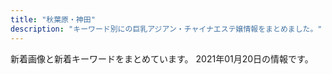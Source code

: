 ```yaml
---
title: "秋葉原・神田"
description: "キーワード別にの巨乳アジアン・チャイナエステ嬢情報をまとめました。"
---
```


新着画像と新着キーワードをまとめています。
2021年01月20日の情報です。

<DmmAffiliateIns />
<KeywordTable
  shops={
    [
    {
        "station": "JR\u795e\u7530\u99c5\u6771\u53e3",
        "img_links": [
            "http://k-cocoro.co/images/momo.jpg",
            "http://k-cocoro.co/images/girl_03.png",
            "http://k-cocoro.co/images/mya.jpg",
            "http://k-cocoro.co/images/remo.jpg",
            "http://k-cocoro.co/images/gg2.jpg",
            "http://k-cocoro.co/images/tite-staff.png",
            "http://k-cocoro.co/images/nei_03.png",
            "http://k-cocoro.co/images/girlx_top.png",
            "http://k-cocoro.co/images/nei_01.png",
            "http://k-cocoro.co/images/004.jpg",
            "http://k-cocoro.co/images/yu.jpg",
            "http://k-cocoro.co/images/g3.jpg",
            "http://k-cocoro.co/images/right_top.png",
            "http://k-cocoro.co/images/gg1.jpg",
            "http://k-cocoro.co/images/shishu_02.jpg",
            "http://k-cocoro.co/images/shishu_03.jpg",
            "http://k-cocoro.co/images/ss.jpg",
            "http://k-cocoro.co/images/s2.jpg",
            "http://k-cocoro.co/images/news_top.jpg",
            "http://k-cocoro.co/images/003.jpg",
            "http://k-cocoro.co/images/noimage.jpg",
            "http://k-cocoro.co/images/001.jpg",
            "http://k-cocoro.co/images/tite-magazine.png",
            "http://k-cocoro.co/images/right_bottom.png",
            "http://k-cocoro.co/images/pagetop.png",
            "http://k-cocoro.co/images/girl_top.png",
            "http://k-cocoro.co/images/shishu_01.jpg",
            "http://k-cocoro.co/images/002.jpg",
            "http://k-cocoro.co/images/grande.jpg",
            "http://k-cocoro.co/images/mail.png",
            "http://k-cocoro.co/images/girl_01.png",
            "http://k-cocoro.co/images/yui.jpg"
        ],
        "keywords": {
            "D": 4,
            "G": 1,
            "E": 4
        },
        "url": "http://k-cocoro.co/",
        "name": "COCORO"
    },
    {
        "name": "\u6307\u5148\u306e\u611b",
        "url": "http://yobisaki.work/",
        "img_links": [
            "http://yobisaki.work/_src/50545987/navinavi_04.png",
            "http://yobisaki.work/_src/50545980/line2.png",
            "http://yobisaki.work/_src/50546064/linel1.png",
            "http://yobisaki.work/_src/50546020/linel1.png",
            "http://yobisaki.work/_src/50546047/wechatimg176.jpg",
            "http://yobisaki.work/_src/50546079/wechatimg14_20201210123124126.jpg",
            "http://yobisaki.work/_src/50546081/wechatimg14_20201210123124126.jpg",
            "http://yobisaki.work/_src/50545977/wechatimg193.jpg",
            "http://yobisaki.work/_src/50546015/wechatimg2727.jpg",
            "http://yobisaki.work/_src/50545972/sign.png",
            "http://yobisaki.work/_src/50546088/4.jpg",
            "http://yobisaki.work/_src/50546013/wechatimg2746.jpg",
            "http://yobisaki.work/_src/50545995/navinavi_02.png",
            "http://yobisaki.work/_src/50545984/line3.png",
            "http://yobisaki.work/_src/50844435/wechatimg2727.jpg",
            "http://yobisaki.work/_src/50546010/linel2.png",
            "http://yobisaki.work/_src/50545982/cam.jpg",
            "http://yobisaki.work/_src/50546061/linel5.png",
            "http://yobisaki.work/_src/50546082/1.jpg",
            "http://yobisaki.work/_src/50546075/linel6.png",
            "http://yobisaki.work/_src/50546106/wechatimg177.jpg",
            "http://yobisaki.work/_src/50546084/2.jpg",
            "http://yobisaki.work/_src/50545979/wechatimg2726.jpg",
            "http://yobisaki.work/_src/50546031/linel3.png",
            "http://yobisaki.work/_src/50627870/sys.png",
            "http://yobisaki.work/_src/50545976/wechatimg176.jpg",
            "http://yobisaki.work/_src/50545993/navinavi_01.png",
            "http://yobisaki.work/_src/50546104/wechatimg193.jpg",
            "http://yobisaki.work/_src/50848055/wechatimg2796.jpg",
            "http://yobisaki.work/_src/50546050/linel1.png",
            "http://yobisaki.work/_src/50546086/3.jpg",
            "http://yobisaki.work/_src/50546008/linel1.png",
            "http://yobisaki.work/_src/50546034/linel1.png",
            "http://yobisaki.work/_src/50545997/navinavi_03.png",
            "http://yobisaki.work/_src/50546045/linel4.png",
            "http://yobisaki.work/_src/50545991/navinavi_06.png",
            "http://yobisaki.work/_src/50545989/navinavi_05.png",
            "http://yobisaki.work/_src/50545986/wechatimg177.jpg",
            "http://yobisaki.work/_src/50848054/wechatimg2746.jpg"
        ],
        "keywords": {},
        "station": "JR\u795e\u7530\u99c5\u5357\u53e3"
    },
    {
        "url": "http://refresh-salon.tokyo/",
        "station": "JR\u795e\u7530\u99c5\u897f\u53e3",
        "img_links": [
            "http://refresh-salon.tokyo/images/st/st_saya.jpg",
            "http://refresh-salon.tokyo/images/st/st_momo.jpg",
            "http://refresh-salon.tokyo/images/st/st_nana.jpg",
            "http://refresh-salon.tokyo/images/st/st_rin.jpg",
            "http://refresh-salon.tokyo/images/st/st_mariko.jpg",
            "http://refresh-salon.tokyo/images/img/wanted.jpg",
            "http://refresh-salon.tokyo/images/st/st_miko.jpg",
            "http://refresh-salon.tokyo/images/topimage/main2.jpg",
            "http://refresh-salon.tokyo/images/st/st_junko.jpg",
            "http://refresh-salon.tokyo/images/st/st_koko.jpg",
            "http://refresh-salon.tokyo/images/st/st_risa.jpg",
            "http://refresh-salon.tokyo/images/st/st_anna.jpg",
            "http://refresh-salon.tokyo/images/st/st_aiko.jpg",
            "http://refresh-salon.tokyo/images/st/st_mei.jpg"
        ],
        "name": "\u3082\u307f\u697d",
        "keywords": {
            "D": 20,
            "E": 2,
            "G": 2,
            "C": 41
        }
    },
    {
        "url": "http://yume-massage.info/",
        "keywords": {
            "88": 3,
            "86": 3,
            "85": 2,
            "E": 7,
            "C": 20,
            "84": 3,
            "87": 6,
            "D": 7
        },
        "img_links": [
            "http://yume-massage.info/img/st7.jpg",
            "http://yume-massage.info/img/s9.jpg",
            "http://yume-massage.info/img/s7.jpg",
            "http://yume-massage.info/img/nos.jpg",
            "http://yume-massage.info/img/st9.jpg",
            "http://yume-massage.info/sp/img/tit.jpg",
            "http://yume-massage.info/img/sta6.jpg",
            "http://yume-massage.info/sp/img/p-9.jpg",
            "http://yume-massage.info/img/s6.jpg",
            "http://yume-massage.info/sp/img/botton.jpg",
            "http://yume-massage.info/img/sta1.jpg",
            "http://yume-massage.info/img/kan.jpg",
            "http://yume-massage.info/sp/img/add.jpg",
            "http://yume-massage.info/img/st10.jpg",
            "http://yume-massage.info/sp/img/t-a.jpg",
            "http://yume-massage.info/img/head2.jpg",
            "http://yume-massage.info/sp/img/add2.jpg",
            "http://yume-massage.info/img/mo.png",
            "http://yume-massage.info/sp/img/pc.jpg",
            "http://yume-massage.info/sp/img/pic.jpg",
            "http://yume-massage.info/sp/img/s10.jpg",
            "http://yume-massage.info/img/s8.jpg",
            "http://yume-massage.info/img/st3.jpg",
            "http://yume-massage.info/sp/img/tel.jpg",
            "http://yume-massage.info/sp/img/s9.jpg",
            "http://yume-massage.info/sp/img/time.jpg",
            "http://yume-massage.info/sp/img/s1.jpg",
            "http://yume-massage.info/img/sta7.jpg",
            "http://yume-massage.info/sp/img/p-10.jpg",
            "http://yume-massage.info/sp/img/t-s.jpg",
            "http://yume-massage.info/sp/img/s6.jpg",
            "http://yume-massage.info/img/s1.jpg",
            "http://yume-massage.info/sp/img/s4.jpg",
            "http://yume-massage.info/img/st2.jpg",
            "http://yume-massage.info/img/head.jpg",
            "http://yume-massage.info/sp/img/info.jpg",
            "http://yume-massage.info/img/st8.jpg",
            "http://yume-massage.info/img/s4.jpg",
            "http://yume-massage.info/sp/img/p-6.jpg",
            "http://yume-massage.info/img/st06.jpg",
            "http://yume-massage.info/img/st5.jpg",
            "http://yume-massage.info/sp/img/t-r.jpg",
            "http://yume-massage.info/img/st6.jpg",
            "http://yume-massage.info/img/sta10.jpg",
            "http://yume-massage.info/img/xmas.png",
            "http://yume-massage.info/img/st1.jpg",
            "http://yume-massage.info/img/sta9.jpg",
            "http://yume-massage.info/img/sta4.jpg",
            "http://yume-massage.info/sp/img/sys.jpg",
            "http://yume-massage.info/sp/img/s7.jpg",
            "http://yume-massage.info/img/s10.jpg",
            "http://yume-massage.info/img/botton.jpg",
            "http://yume-massage.info/img/sta8.jpg",
            "http://yume-massage.info/sp/img/t-t.jpg",
            "http://yume-massage.info/sp/img/s8.jpg",
            "http://yume-massage.info/sp/img/kan.jpg",
            "http://yume-massage.info/img/st4.jpg",
            "http://yume-massage.info/img/r9.jpg",
            "http://yume-massage.info/sp/img/cam.jpg",
            "http://yume-massage.info/sp/img/t-o.jpg"
        ],
        "station": "\u6d45\u8349\u6a4b\u99c5",
        "name": "\u5922"
    },
    {
        "img_links": [
            "http://yudokoro.xyz/images/st/st_yumi.jpg",
            "http://yudokoro.xyz/images/st/st_maya.jpg",
            "http://yudokoro.xyz/images/st/st_yuyu.jpg",
            "http://yudokoro.xyz/images/st/st_miro.jpg",
            "http://yudokoro.xyz/images/st/st_rara.jpg",
            "http://yudokoro.xyz/images/news_image.jpg",
            "http://yudokoro.xyz/images/st/st_momoka.jpg",
            "http://yudokoro.xyz/images/concept.jpg",
            "http://yudokoro.xyz/images/st/st_ana.jpg",
            "http://yudokoro.xyz/images/st/st_koko.jpg",
            "http://yudokoro.xyz/images/header_main_visual1.jpg",
            "http://yudokoro.xyz/images/header_main_visual3.jpg",
            "http://yudokoro.xyz/images/campaign.jpg",
            "http://yudokoro.xyz/images/header_img.png",
            "http://yudokoro.xyz/images/st/st_rena.jpg",
            "http://yudokoro.xyz/images/header_main_visual2.jpg",
            "http://yudokoro.xyz/images/st/st_ai.jpg",
            "http://yudokoro.xyz/images/st/st_ao.jpg",
            "http://yudokoro.xyz/images/st/st_miho.jpg"
        ],
        "name": "\u7652\u51e6\uff5e\u3086\u3069\u3053\u308d",
        "station": "JR\u795e\u7530\u99c5\u5317\u53e3",
        "url": "http://yudokoro.xyz/",
        "keywords": {
            "C": 47,
            "G": 22,
            "E": 47,
            "F": 25,
            "D": 141
        }
    },
    {
        "url": "http://massage-esthe.xyz/",
        "station": "JR\u795e\u7530\u99c5\u897f\u53e3",
        "img_links": [
            "http://massage-esthe.xyz/img/r2.jpg",
            "http://massage-esthe.xyz/img/fla.jpg",
            "http://massage-esthe.xyz/img/sta2.jpg",
            "http://massage-esthe.xyz/img/sta4.jpg",
            "http://massage-esthe.xyz/img/st1.jpg",
            "http://massage-esthe.xyz/img/r1.jpg",
            "http://massage-esthe.xyz/img/sta1.jpg",
            "http://massage-esthe.xyz/img/st5.jpg",
            "http://massage-esthe.xyz/img/sta3.jpg",
            "http://massage-esthe.xyz/img/st3.jpg",
            "http://massage-esthe.xyz/img/nosta.jpg",
            "http://massage-esthe.xyz/img/r4.jpg",
            "http://massage-esthe.xyz/img/st2.jpg",
            "http://massage-esthe.xyz/img/top.jpg",
            "http://massage-esthe.xyz/img/eve.jpg",
            "http://massage-esthe.xyz/img/st4.jpg",
            "http://massage-esthe.xyz/img/no.png",
            "http://massage-esthe.xyz/img/sta5.jpg"
        ],
        "name": "\u7652\u3057\u306e\u68ee",
        "keywords": {
            "86": 11
        }
    },
    {
        "station": "JR\u795e\u7530\u99c5\u5317\u53e3",
        "keywords": {
            "85": 2,
            "90": 2,
            "D": 6,
            "88": 4,
            "C": 6,
            "89": 4
        },
        "name": "\u5065\u5eb7\u574a",
        "url": "http://kenkoubo.link",
        "img_links": [
            "http://kenkoubo.link/wp-content/themes/template-salon2/images/info.png",
            "http://kenkoubo.link/wp-content/uploads/2017/03/03-1.jpg",
            "http://kenkoubo.link/wp-content/themes/template-salon2/images/camp-bnr.png",
            "https://www.mens-anavi.com/img/mens-esthe1.png",
            "http://kenkoubo.link/wp-content/themes/template-salon2/images/pickup-ttl.png",
            "http://kenkoubo.link/wp-content/themes/template-salon2/images/info2.png",
            "http://kenkoubo.link/wp-content/uploads/2017/03/08a.jpg",
            "http://kenkoubo.link/wp-content/uploads/2019/05/rin_image_1_syusei-250x375.jpeg",
            "http://kenkoubo.link/wp-content/uploads/2017/03/08-2.jpg",
            "http://kenkoubo.link/wp-content/uploads/2017/03/05a.jpg",
            "http://kenkoubo.link/wp-content/themes/template-salon2/images/camp-bnr4.png",
            "http://kenkoubo.link/wp-content/uploads/2017/03/08-250x375.jpg",
            "http://kenkoubo.link/wp-content/uploads/2017/03/03-1-250x375.jpg",
            "http://kenkoubo.link/wp-content/themes/template-salon2/images/slider1.jpg",
            "http://kenkoubo.link/wp-content/uploads/2019/05/rin_image_1_syusei-900x1600.jpeg",
            "http://kenkoubo.link/wp-content/themes/template-salon2/images/camp-bnr3.png",
            "http://kenkoubo.link/wp-content/themes/template-salon2/images/camp-bnr2.png",
            "http://kenkoubo.link/wp-content/uploads/2017/03/05-1.jpg",
            "http://es-tsudanuma.com/wp-content/uploads/2016/10/massage-de_88_31.jpg",
            "http://kenkoubo.link/wp-content/uploads/2020/11/yuko_image_syusei-1.jpg",
            "http://kenkoubo.link/wp-content/themes/template-salon2/images/pickup-frame.png",
            "http://kenkoubo.link/wp-content/uploads/2017/03/07-1.jpg",
            "http://kenkoubo.link/wp-content/themes/template-salon2/images/telm.png",
            "http://kenkoubo.link/wp-content/themes/template-salon2/images/news-ttl.png",
            "http://kenkoubo.link/wp-content/uploads/2017/03/05-1-250x375.jpg",
            "http://kenkoubo.link/wp-content/uploads/2019/05/ai_image_1_syusei-900x1600.jpeg",
            "http://kenkoubo.link/wp-content/uploads/2019/05/ai_image_1_syusei-250x375.jpeg",
            "http://kenkoubo.link/wp-content/uploads/2020/11/yuko_image_syusei-1-250x375.jpg",
            "http://kenkoubo.link/wp-content/uploads/2017/03/05.jpg",
            "http://kenkoubo.link/wp-content/uploads/2017/03/09.jpg",
            "http://kenkoubo.link/wp-content/themes/template-salon2/images/05.jpg",
            "http://kenkoubo.link/wp-content/uploads/2017/03/08.jpg",
            "http://kenkoubo.link/wp-content/themes/template-salon2/images/08.jpg",
            "http://kenkoubo.link/wp-content/themes/template-salon2/images/03.jpg"
        ]
    },
    {
        "url": "http://gakuen.jpest.net/",
        "img_links": [
            "http://gakuen.jpest.net/images/c1.jpg",
            "http://gakuen.jpest.net/images/c6.jpg",
            "http://gakuen.jpest.net/images/c7.jpg",
            "http://gakuenadmin.jpest.net/uploads/2020/12/202012171602335.jpeg",
            "http://gakuen.jpest.net/images/tel.png",
            "http://gakuen.jpest.net/images/c8.jpg",
            "http://gakuen.jpest.net/images/c10.jpg",
            "http://gakuenadmin.jpest.net/uploads/2020/11/2020111707403491.jpg",
            "http://gakuenadmin.jpest.net/uploads/2020/11/g4.jpg",
            "http://gakuenadmin.jpest.net/uploads/2020/11/2020111905143846.jpeg",
            "http://gakuenadmin.jpest.net/uploads/2020/11/2020112607090815.jpeg",
            "http://gakuen.jpest.net/images/c9.jpg",
            "http://gakuenadmin.jpest.net/uploads/2020/11/202011170741460.jpg",
            "http://gakuen.jpest.net/images/c5.jpg",
            "http://gakuenadmin.jpest.net/uploads/2020/11/2020111707393172.jpg",
            "http://gakuenadmin.jpest.net/uploads/2020/12/2020121716053782.jpeg",
            "http://gakuenadmin.jpest.net/uploads/2020/11/2020111905172382.jpeg",
            "http://gakuenadmin.jpest.net/uploads/2020/11/2020112607060423-e1606374397526.jpeg",
            "http://gakuen.jpest.net/images/c2.jpg",
            "http://gakuen.jpest.net/images/c3.jpg",
            "http://gakuenadmin.jpest.net/uploads/2020/11/2020112607092280.jpeg",
            "http://gakuen.jpest.net/images/c4.jpg"
        ],
        "station": "JR\u79cb\u8449\u539f\u99c5\u662d\u548c\u901a\u308a\u53e3",
        "keywords": {
            "F": 2,
            "88": 1,
            "E": 1,
            "89": 2
        },
        "name": "\u5c11\u5973\u5b66\u5712"
    },
    {
        "keywords": {
            "D": 10,
            "C": 18,
            "87": 5,
            "F": 1,
            "84": 1,
            "86": 4,
            "85": 1
        },
        "url": "http://x-akb.info/",
        "img_links": [
            "http://x-akb.info/img/st40.jpg",
            "http://x-akb.info/img/st00049.jpg",
            "http://x-akb.info/img/st049.jpg",
            "http://x-akb.info/img/p-44.jpg",
            "http://x-akb.info/img/p-34.jpg",
            "http://x-akb.info/img/st42.jpg",
            "http://x-akb.info/img/st49.jpg",
            "http://x-akb.info/img/st0035.jpg",
            "http://x-akb.info/img/st35.jpg",
            "http://x-akb.info/img/nos.jpg",
            "http://x-akb.info/img/st0049.jpg",
            "http://x-akb.info/img/t3.jpg",
            "http://x-akb.info/img/st36.jpg",
            "http://x-akb.info/img/st34.jpg",
            "http://x-akb.info/img/mo.png",
            "http://x-akb.info/img/st0043.jpg",
            "http://x-akb.info/img/bottom.png",
            "http://x-akb.info/img/st44.jpg",
            "http://x-akb.info/img/t2.jpg",
            "http://x-akb.info/img/st035.jpg",
            "http://x-akb.info/img/st46.jpg",
            "http://x-akb.info/img/st45.jpg",
            "http://x-akb.info/img/p-36.jpg",
            "http://x-akb.info/img/p-42.jpg",
            "http://x-akb.info/img/p-45.jpg",
            "http://x-akb.info/img/p-50.jpg",
            "http://x-akb.info/img/st043.jpg",
            "http://x-akb.info/img/st050.jpg",
            "http://x-akb.info/img/st50.jpg",
            "http://asakusabashi.analytics.qlook.net/counter.png",
            "http://x-akb.info/img/p-46.jpg",
            "http://x-akb.info/img/p-49.jpg",
            "http://x-akb.info/img/p-43.jpg",
            "http://x-akb.info/img/p-40.jpg",
            "http://x-akb.info/img/t1.jpg",
            "http://x-akb.info/img/p-35.jpg"
        ],
        "station": "JR\u6d45\u8349\u6a4b\u99c5\u6771\u53e3",
        "name": "AKB"
    },
    {
        "img_links": [
            "http://loman.ies.fun/photos/sites/33/2020/03/202003261200240.jpg",
            "http://loman.ies.fun/images/room3.jpg",
            "http://loman.ies.fun/images/s_staff.png",
            "http://loman.ies.fun/images/room4.jpg",
            "http://loman.ies.fun/photos/sites/33/2020/03/2020032611445885.jpg",
            "http://loman.ies.fun/photos/sites/33/2020/03/2020032611553428.jpg",
            "http://loman.ies.fun/photos/sites/33/2020/03/2020032611511046.jpg",
            "http://loman.ies.fun/photos/sites/33/2020/03/2020032611565587.jpg",
            "http://loman.ies.fun/photos/sites/33/2020/08/2020081913260795.jpg",
            "http://loman.ies.fun/photos/sites/33/2020/03/2020032611443518.jpg",
            "http://loman.ies.fun/photos/sites/33/2020/03/2020032612000446.jpg",
            "http://loman.ies.fun/photos/sites/33/2020/03/2020032611153250.jpg",
            "http://loman.ies.fun/photos/sites/33/2020/03/2020032611584396.jpg",
            "http://loman.ies.fun/images/s_pick.png",
            "http://loman.ies.fun/photos/sites/33/2020/03/202003261138067.jpg",
            "http://loman.ies.fun/images/girl-z2.jpg",
            "http://loman.ies.fun/photos/sites/33/2020/03/2020032611581578.jpg",
            "http://loman.ies.fun/photos/sites/33/2020/03/2020032611581687.jpg",
            "http://loman.ies.fun/photos/sites/33/2020/03/202003261158439.jpg",
            "http://loman.ies.fun/photos/sites/33/2020/03/2020032611445837.jpg",
            "http://loman.ies.fun/photos/sites/33/2020/03/2020032611555543.jpg",
            "http://loman.ies.fun/images/top.png",
            "http://loman.ies.fun/images/mobile.jpg",
            "http://loman.ies.fun/photos/sites/33/2020/03/2020032611522152.jpg",
            "http://loman.ies.fun/images/room1.jpg",
            "http://loman.ies.fun/photos/sites/33/2020/03/202003261151446.jpg",
            "http://loman.ies.fun/photos/sites/33/2020/03/2020032611565613.jpg",
            "http://loman.ies.fun/images/s_news.png",
            "http://loman.ies.fun/images/room2.jpg",
            "http://loman.ies.fun/photos/sites/33/2020/03/2020032611562755.jpg",
            "http://loman.ies.fun/photos/sites/33/2020/03/2020032611565659.jpg",
            "http://loman.ies.fun/images/girl-z1.jpg"
        ],
        "name": "\u30cf\u30d4\u30cd\u30b9",
        "keywords": {
            "87": 4,
            "E": 4,
            "83": 2,
            "85": 5,
            "88": 1,
            "D": 11,
            "86": 8,
            "C": 33,
            "89": 1
        },
        "url": "http://loman.ies.fun/",
        "station": "JR\u795e\u7530\u99c5\u5317\u53e3"
    },
    {
        "img_links": [
            "http://www.lovegarden-s.info/photo/home/4831576458331.jpg",
            "http://www.lovegarden-s.info/photo/home/4781579678186.jpg",
            "http://www.lovegarden-s.info/photo/201912/15762826581589257136.jpeg",
            "http://www.lovegarden-s.info/photo/home/7251576458086.jpg",
            "http://www.lovegarden-s.info/img/img2.png",
            "http://www.lovegarden-s.info/photo/201912/15762841361405259657.png",
            "http://www.lovegarden-s.info/img/staff.png",
            "http://www.lovegarden-s.info/img/re2.png",
            "http://www.lovegarden-s.info/photo/home/9871580969716.jpg",
            "http://www.lovegarden-s.info/img/pic_info.png",
            "http://www.lovegarden-s.info/photo/home/8651455104921.jpg",
            "http://www.lovegarden-s.info/photo/201602/14547356612012610027.jpg",
            "http://www.lovegarden-s.info/photo/202001/15796781601253232552.jpg",
            "http://www.lovegarden-s.info/photo/home/4231542036212.jpg",
            "http://www.lovegarden-s.info/img/info.png",
            "http://www.lovegarden-s.info/photo/home/8901454735680.jpg",
            "http://www.lovegarden-s.info/photo/202002/15809557251246469135.jpg",
            "http://www.lovegarden-s.info/img/return.png",
            "http://www.lovegarden-s.info/photo/home/1071580955755.jpg",
            "http://www.lovegarden-s.info/photo/home/8341599896251.jpg",
            "http://www.lovegarden-s.info/img/img1.png",
            "http://www.lovegarden-s.info/photo/202002/1580969705245014003.jpeg",
            "http://www.lovegarden-s.info/photo/202009/15998962431272351164.jpeg",
            "http://www.lovegarden-s.info/photo/201504/1430403080602083079.jpg",
            "http://www.lovegarden-s.info/photo/201912/15764583101976861511.jpg",
            "http://www.lovegarden-s.info/img/top.png",
            "http://www.lovegarden-s.info/photo/201811/15420361921270089007.jpg",
            "http://www.lovegarden-s.info/photo/home/9601430403087.jpg",
            "http://www.lovegarden-s.info/photo/home/8951576457983.jpg",
            "http://www.lovegarden-s.info/img/link.png",
            "http://www.lovegarden-s.info/photo/201602/1455104915985663806.jpg"
        ],
        "name": "\u30e9\u30d6\u30ac\u30fc\u30c7\u30f3",
        "url": "http://www.lovegarden-s.info/",
        "station": "JR\u79cb\u8449\u539f\u99c5\u662d\u548c\u901a\u308a\u53e3",
        "keywords": {
            "86": 4,
            "89": 4,
            "85": 6,
            "D": 18,
            "87": 8,
            "E": 2
        }
    },
    {
        "img_links": [
            "http://chou-massage.work/sp/img/sta4.jpg",
            "http://chou-massage.work/sp/img/fla-3.jpg",
            "http://chou-massage.work/img/acc.jpg",
            "http://chou-massage.work/img/fla-1.jpg",
            "http://chou-massage.work/img/botton.jpg",
            "http://chou-massage.work/sp/img/sta2.jpg",
            "http://chou-massage.work/img/sta4.jpg",
            "http://chou-massage.work/sp/img/botton.jpg",
            "http://chou-massage.work/img/st1.jpg",
            "http://chou-massage.work/img/sta3.jpg",
            "http://chou-massage.work/img/sta2.jpg",
            "http://chou-massage.work/sp/img/nos.jpg",
            "http://chou-massage.work/img/sta1.jpg",
            "http://chou-massage.work/sp/img/st3.jpg",
            "http://chou-massage.work/sp/img/sta1.jpg",
            "http://chou-massage.work/img/fla-2.jpg",
            "http://chou-massage.work/img/fla-3.jpg",
            "http://chou-massage.work/img/mo.png",
            "http://chou-massage.work/sp/img/fla-1.jpg",
            "http://chou-massage.work/sp/img/mo.png",
            "http://chou-massage.work/sp/img/st2.jpg",
            "http://chou-massage.work/img/st2.jpg",
            "http://chou-massage.work/img/st4.jpg",
            "http://chou-massage.work/sp/img/st1.jpg",
            "http://chou-massage.work/sp/img/fla-2.jpg",
            "http://chou-massage.work/sp/img/acc.jpg",
            "http://chou-massage.work/img/st3.jpg",
            "http://chou-massage.work/sp/img/sta3.jpg",
            "http://chou-massage.work/sp/img/st4.jpg",
            "http://chou-massage.work/img/nos.jpg"
        ],
        "name": "\u8776",
        "keywords": {
            "E": 6,
            "D": 10,
            "85": 2,
            "86": 8,
            "87": 6,
            "C": 22
        },
        "url": "http://chou-massage.work/",
        "station": "JR\u795e\u7530\u99c5\u897f\u53e3"
    },
    {
        "name": "RAVE \u30ec\u30a4\u30f4",
        "url": "http://www.rave.masg.info/",
        "keywords": {
            "87": 5,
            "89": 1,
            "G": 1,
            "90": 1,
            "86": 1,
            "F": 2,
            "D": 6,
            "88": 1
        },
        "img_links": [
            "http://www.rave.masg.info/files/006.jpg",
            "http://www.rave.masg.info/files/001-02.jpg",
            "http://www.rave.masg.info/images/s3.jpg",
            "http://www.rave.masg.info/images/zi_staff.png",
            "http://www.rave.masg.info/files/009-03.jpg",
            "http://www.rave.masg.info/images/main_bottom.png",
            "http://www.rave.masg.info/images/infotiao1.jpg",
            "http://www.rave.masg.info/files/002-02.jpg",
            "http://www.rave.masg.info/images/tel.png",
            "http://www.rave.masg.info/files/006-03.jpg",
            "http://www.rave.masg.info/images/service.png",
            "http://www.rave.masg.info/files/002-03.jpg",
            "http://www.rave.masg.info/files/009-02.jpg",
            "http://www.rave.masg.info/files/008.jpg",
            "http://www.rave.masg.info/files/014-02.jpg",
            "http://www.rave.masg.info/images/shop/shop02.jpg",
            "http://www.rave.masg.info/files/005.jpg",
            "http://www.rave.masg.info/images/new3.png",
            "http://www.rave.masg.info/files/014-03.jpg",
            "http://www.rave.masg.info/files/003-02.jpg",
            "http://www.rave.masg.info/images/s4.jpg",
            "http://www.rave.masg.info/files/001-03.jpg",
            "http://www.rave.masg.info/files/003.jpg",
            "http://www.rave.masg.info/images/new1.png",
            "http://www.rave.masg.info/images/xian.png",
            "http://www.rave.masg.info/images/maga.jpg",
            "http://www.rave.masg.info/files/008-02.jpg",
            "http://www.rave.masg.info/images/pick.png",
            "http://www.rave.masg.info/files/001.jpg",
            "http://www.rave.masg.info/images/shop/shop04.jpg",
            "http://www.rave.masg.info/images/s2.jpg",
            "http://www.rave.masg.info/images/s1.jpg",
            "http://www.rave.masg.info/files/008-03.jpg",
            "http://www.rave.masg.info/files/014.jpg",
            "http://www.rave.masg.info/files/010-03.jpg",
            "http://www.rave.masg.info/images/zi_massage.png",
            "http://www.rave.masg.info/images/main_top.png",
            "http://www.rave.masg.info/files/010.jpg",
            "http://www.rave.masg.info/images/shop/shop03.jpg",
            "http://www.rave.masg.info/files/006-02.jpg",
            "http://www.rave.masg.info/images/s5.jpg",
            "http://www.rave.masg.info/images/shop/shop01.jpg",
            "http://www.rave.masg.info/files/003-03.jpg",
            "http://www.rave.masg.info/files/002.jpg",
            "http://www.rave.masg.info/files/005-03.jpg",
            "http://www.rave.masg.info/files/005-02.jpg",
            "http://www.rave.masg.info/files/010-02.jpg",
            "http://www.rave.masg.info/files/009.jpg"
        ],
        "station": "JR\u79cb\u8449\u539f\u99c5\u662d\u548c\u901a\u308a\u53e3"
    },
    {
        "img_links": [
            "http://jasmine-massage.info/i/img/sta190.jpg",
            "http://jasmine-massage.info/i/img/sta193.jpg",
            "http://jasmine-massage.info/img/sj.jpg",
            "http://jasmine-massage.info/img/st193.jpg",
            "http://jasmine-massage.info/img/st0179.jpg",
            "http://jasmine-massage.info/img/sta193.jpg",
            "http://jasmine-massage.info/img/botton.jpg",
            "http://jasmine-massage.info/img/nos.jpg",
            "http://jasmine-massage.info/i/img/r4.jpg",
            "http://jasmine-massage.info/img/st0175.jpg",
            "http://jasmine-massage.info/img/st153.jpg",
            "http://jasmine-massage.info/img/st188.jpg",
            "http://jasmine-massage.info/i/img/r2.jpg",
            "http://jasmine-massage.info/img/sta190.jpg",
            "http://jasmine-massage.info/img/s193.jpg",
            "http://jasmine-massage.info/img/s188.jpg",
            "http://jasmine-massage.info/img/head.jpg",
            "http://jasmine-massage.info/img/st179.jpg",
            "http://jasmine-massage.info/img/sta188.jpg",
            "http://jasmine-massage.info/img/st0153.jpg",
            "http://jasmine-massage.info/img/st0190.jpg",
            "http://jasmine-massage.info/img/st0188.jpg",
            "http://jasmine-massage.info/img/st187.jpg",
            "http://jasmine-massage.info/img/st0183.jpg",
            "http://jasmine-massage.info/img/st0193.jpg",
            "http://jasmine-massage.info/img/st0174.jpg",
            "http://jasmine-massage.info/img/st178.jpg",
            "http://jasmine-massage.info/img/st183.jpg",
            "http://jasmine-massage.info/img/st174.jpg",
            "http://jasmine-massage.info/i/img/r1.jpg",
            "http://jasmine-massage.info/i/img/sta188.jpg",
            "http://jasmine-massage.info/i/img/st193.jpg",
            "http://jasmine-massage.info/img/s190.jpg",
            "http://jasmine-massage.info/img/st0177.jpg",
            "http://jasmine-massage.info/img/st186.jpg",
            "http://jasmine-massage.info/img/mo.png",
            "http://jasmine-massage.info/img/st177.jpg",
            "http://jasmine-massage.info/img/st189.jpg",
            "http://jasmine-massage.info/i/img/r3.jpg",
            "http://jasmine-massage.info/img/st175.jpg"
        ],
        "station": "JR\u79cb\u8449\u539f\u99c5\u662d\u548c\u901a\u308a\u53e3",
        "name": "\u96a0\u308c\u5bb6",
        "url": "http://jasmine-massage.info/",
        "keywords": {
            "C": 24,
            "85": 1,
            "86": 8,
            "88": 2,
            "D": 13,
            "87": 6
        }
    },
    {
        "img_links": [
            "http://kaede.tyo.cm/photos/sites/15/2017/12/2017121802123582.jpg",
            "http://kaede.tyo.cm/photos/sites/15/2019/01/2019012110352218.jpg",
            "http://kaede.tyo.cm/images/s1.png",
            "http://kaede.tyo.cm/images/s3.png",
            "http://kaede.tyo.cm/photos/sites/15/2018/12/2018122510575438.jpg",
            "http://kaede.tyo.cm/photos/sites/15/2019/08/201908021145272.jpg",
            "http://kaede.tyo.cm/photos/sites/15/2018/12/2018122110282270.jpg",
            "http://kaede.tyo.cm/photos/sites/15/2018/07/2018071202180120.jpg",
            "http://kaede.tyo.cm/photos/sites/15/2017/11/2017112902394723.jpg",
            "http://kaede.tyo.cm/photos/sites/15/2019/09/2019092410360674.jpg",
            "http://kaede.tyo.cm/photos/sites/15/2018/10/2018101210462259.jpg",
            "http://kaede.tyo.cm/photos/sites/15/2020/03/2020031613344696.jpg",
            "http://kaede.tyo.cm/photos/sites/15/2017/04/03.jpg",
            "http://kaede.tyo.cm/images/top.png",
            "http://kaede.tyo.cm/photos/sites/15/2019/08/201908031036100.jpg",
            "http://kaede.tyo.cm/photos/sites/15/2018/12/2018122811325315.jpg",
            "http://kaede.tyo.cm/photos/sites/15/2018/04/2018042103445537.jpg",
            "http://kaede.tyo.cm/photos/sites/15/2018/03/2018032208244424.jpg",
            "http://kaede.tyo.cm/photos/sites/15/2018/09/2018092310253191.jpg",
            "http://kaede.tyo.cm/images/s_staff.jpg",
            "http://kaede.tyo.cm/photos/sites/15/2017/07/\u5fae\u4fe1\u56fe\u7247_20170731133036.jpg",
            "http://kaede.tyo.cm/images/n3.png",
            "http://kaede.tyo.cm/photos/sites/15/2017/05/1.jpg",
            "http://kaede.tyo.cm/images/s_pick.png",
            "http://kaede.tyo.cm/photos/sites/15/2019/07/2019072310543855.jpg",
            "http://kaede.tyo.cm/photos/sites/15/2018/12/2018122510562151.jpg",
            "http://kaede.tyo.cm/photos/sites/15/2019/11/2019110102312566.jpg",
            "http://kaede.tyo.cm/photos/sites/15/2018/01/2018013009203349.jpg",
            "http://kaede.tyo.cm/photos/sites/15/2017/03/298510852981895493.jpg",
            "http://kaede.tyo.cm/photos/sites/15/2018/06/2018060802410544.jpg",
            "http://kaede.tyo.cm/photos/sites/15/2018/03/2018031401333199.jpg",
            "http://kaede.tyo.cm/photos/sites/15/2018/07/2018070602462928.jpg",
            "http://kaede.tyo.cm/images/s_news.png",
            "http://kaede.tyo.cm/photos/sites/15/2018/09/2018090301232862.jpg",
            "http://kaede.tyo.cm/photos/sites/15/2017/05/10.jpg",
            "http://kaede.tyo.cm/photos/sites/15/2018/07/201807050359241.jpg",
            "http://kaede.tyo.cm/photos/sites/15/2019/05/2019051510502494.jpg",
            "http://kaede.tyo.cm/photos/sites/15/2017/04/st4.jpg",
            "http://kaede.tyo.cm/photos/sites/15/2020/08/2020081913203996.jpg",
            "http://kaede.tyo.cm/photos/sites/15/2018/05/2018052602053211.jpg",
            "http://kaede.tyo.cm/photos/sites/15/2019/07/2019072218445895.jpg",
            "http://kaede.tyo.cm/photos/sites/15/2019/11/2019110102312976.jpg",
            "http://kaede.tyo.cm/photos/sites/15/2017/05/05.jpg",
            "http://kaede.tyo.cm/images/n1.jpg",
            "http://kaede.tyo.cm/images/mobile.png",
            "http://kaede.tyo.cm/photos/sites/15/2017/04/8.jpg"
        ],
        "keywords": {
            "C": 2,
            "88": 2,
            "85": 5,
            "87": 6,
            "84": 2,
            "\u4e73": 1,
            "E": 5,
            "D": 21,
            "86": 13,
            "90": 1,
            "F": 1
        },
        "station": "JR\u795e\u7530\u99c5\u6771\u53e3",
        "name": "\u604b\u306e\u82b1",
        "url": "http://kaede.tyo.cm/"
    },
    {
        "img_links": [
            "http://aroma-est.biz/images/cg041.jpg",
            "http://aroma-est.biz/images/b-tel.png",
            "http://aroma-est.biz/images/enter1.png",
            "http://aroma-est.biz/images/cg03.jpg",
            "http://aroma-est.biz/images/cg052.jpg",
            "http://aroma-est.biz/images/rsubt7.png",
            "http://aroma-est.biz/images/enter2.jpg",
            "http://aroma-est.biz/images/rsubt2.png",
            "http://aroma-est.biz/images/cg05.jpg",
            "http://aroma-est.biz/images/cg011.jpg",
            "http://aroma-est.biz/images/cg07.jpg",
            "http://aroma-est.biz/images/cg031.jpg",
            "http://aroma-est.biz/images/cg012.jpg",
            "http://aroma-est.biz/images/tel2.png",
            "http://aroma-est.biz/images/m4.jpg",
            "http://aroma-est.biz/images/rsubt4.png",
            "http://aroma-est.biz/images/m2.jpg",
            "http://aroma-est.biz/images/slider-img001.jpg",
            "http://aroma-est.biz/images/b-online.png",
            "http://aroma-est.biz/images/rsubt5.png",
            "http://aroma-est.biz/images/cg06.jpg",
            "http://aroma-est.biz/images/cg02.jpg",
            "http://aroma-est.biz/images/manga1.jpg",
            "http://aroma-est.biz/images/m6.jpg",
            "http://aroma-est.biz/images/m3.jpg",
            "http://aroma-est.biz/images/cg04.jpg",
            "http://aroma-est.biz/images/slider-img002.jpg",
            "http://aroma-est.biz/images/rsubt1.png",
            "http://aroma-est.biz/images/cg08.jpg",
            "http://aroma-est.biz/images/m1.jpg",
            "http://aroma-est.biz/images/cg051.jpg",
            "http://aroma-est.biz/images/rsubt3.png",
            "http://aroma-est.biz/images/rsubt6.png",
            "http://aroma-est.biz/images/manga2.jpg",
            "http://aroma-est.biz/images/cg042.jpg",
            "http://aroma-est.biz/images/cg01.jpg",
            "http://aroma-est.biz/images/enterbb.png",
            "http://aroma-est.biz/images/enterbt.png"
        ],
        "keywords": {
            "87": 4,
            "88": 4,
            "C": 8,
            "82": 4,
            "86": 8,
            "85": 8,
            "E": 8,
            "D": 16,
            "84": 4
        },
        "station": "JR\u79cb\u8449\u539f\u99c5\u96fb\u6c17\u8857\u53e3",
        "name": "\u79cb\u9e97\uff5e\u3057\u3085\u3046\u308c\u3044\uff5e",
        "url": "http://aroma-est.biz/"
    },
    {
        "station": "JR\u79cb\u8449\u539f\u99c5\u662d\u548c\u901a\u308a\u53e3",
        "keywords": {
            "85": 2,
            "D": 3,
            "86": 3,
            "87": 1,
            "E": 3,
            "90": 1
        },
        "url": "http://rakuen.weblog.tc/",
        "img_links": [
            "http://rakuen.weblog.tc/2/uploadimg/1591787978.jpg",
            "http://rakuen.weblog.tc/int1.png",
            "http://rakuen.weblog.tc/2/uploadimg/1587527299.jpg",
            "http://rakuen.weblog.tc/s1.png",
            "http://rakuen.weblog.tc/2/uploadimg/1610606335.jpg",
            "http://rakuen.weblog.tc/head.jpg",
            "http://rakuen.weblog.tc/2/uploadimg/1587527512.jpg",
            "http://rakuen.weblog.tc/sys2.jpg",
            "http://rakuen.weblog.tc/2/uploadimg/1597806778.jpg",
            "http://rakuen.weblog.tc/news.jpg",
            "http://rakuen.weblog.tc/sys1.jpg",
            "http://rakuen.weblog.tc/2/uploadimg/1610606104.jpg",
            "http://rakuen.weblog.tc/2/uploadimg/1608816747.jpg",
            "http://rakuen.weblog.tc/staff_t.jpg",
            "http://rakuen.weblog.tc/2/uploadimg/1607661251.jpg",
            "http://rakuen.weblog.tc/2/uploadimg/1604372331.jpg"
        ],
        "name": "\u697d\u5712"
    },
    {
        "name": "\u5143\u6c17\u5802\uff5e\u3052\u3093\u304d\u3069\u3046\uff5e",
        "img_links": [
            "http://genkidou.work/img/st11.jpg",
            "http://genkidou.work/sp/img/st11.jpg",
            "http://genkidou.work/sp/img/p21.jpg",
            "http://genkidou.work/img/st20.jpg",
            "http://genkidou.work/img/botton.jpg",
            "http://genkidou.work/img/acc4.jpg",
            "http://genkidou.work/sp/img/sys.jpg",
            "http://genkidou.work/sp/img/acc2.jpg",
            "http://genkidou.work/sp/img/st6.jpg",
            "http://genkidou.work/sp/img/tit.jpg",
            "http://genkidou.work/img/head.jpg",
            "http://genkidou.work/img/koko_468x60.png",
            "http://genkidou.work/img/s4.jpg",
            "http://genkidou.work/img/sta18.jpg",
            "http://genkidou.work/sp/img/add.jpg",
            "http://genkidou.work/sp/img/pic.jpg",
            "http://genkidou.work/sp/img/st10.jpg",
            "http://genkidou.work/sp/img/p20.jpg",
            "http://genkidou.work/img/st21.jpg",
            "http://genkidou.work/sp/img/cam.jpg",
            "http://genkidou.work/img/acc3.jpg",
            "http://genkidou.work/img/acc1.jpg",
            "http://genkidou.work/img/fla-1.jpg",
            "http://genkidou.work/sp/img/st2.jpg",
            "http://genkidou.work/sp/img/t-t.jpg",
            "http://genkidou.work/img/sta13.jpg",
            "http://genkidou.work/img/st13.jpg",
            "http://genkidou.work/img/sta11.jpg",
            "http://genkidou.work/img/st3.jpg",
            "http://genkidou.work/img/fla-2.jpg",
            "http://genkidou.work/sp/img/acc3.jpg",
            "http://genkidou.work/img/s2.jpg",
            "http://genkidou.work/img/st6.jpg",
            "http://genkidou.work/sp/img/t-o.jpg",
            "http://genkidou.work/img/st7.jpg",
            "http://genkidou.work/sp/img/p2.jpg",
            "http://genkidou.work/img/body2.jpg",
            "http://genkidou.work/img/sta21.jpg",
            "http://genkidou.work/img/st0011.jpg",
            "http://genkidou.work/sp/img/acc1.jpg",
            "http://genkidou.work/img/acc5.jpg",
            "http://genkidou.work/sp/img/t-a.jpg",
            "http://genkidou.work/sp/img/acc6.jpg",
            "http://genkidou.work/sp/img/acc5.jpg",
            "http://genkidou.work/sp/img/st18.jpg",
            "http://genkidou.work/img/s3.jpg",
            "http://genkidou.work/sp/img/info.jpg",
            "http://genkidou.work/sp/img/body2.jpg",
            "http://genkidou.work/sp/img/t-s.jpg",
            "http://genkidou.work/img/sta10.jpg",
            "http://genkidou.work/img/acc2.jpg",
            "http://genkidou.work/img/st010.jpg",
            "http://genkidou.work/img/st17.jpg",
            "http://genkidou.work/sp/img/acc4.jpg",
            "http://genkidou.work/sp/img/botton.jpg",
            "http://genkidou.work/sp/img/st13.jpg",
            "http://genkidou.work/img/st9.jpg",
            "http://genkidou.work/sp/img/t-r.jpg",
            "http://genkidou.work/img/sta20.jpg",
            "http://genkidou.work/img/fla-3.jpg",
            "http://genkidou.work/sp/img/st20.jpg",
            "http://genkidou.work/img/sta16.jpg",
            "http://genkidou.work/img/fla.jpg",
            "http://genkidou.work/img/st18.jpg",
            "http://genkidou.work/img/s1.jpg",
            "http://genkidou.work/sp/img/pc.jpg",
            "http://genkidou.work/sp/img/st16.jpg",
            "http://genkidou.work/img/sta6.jpg",
            "http://genkidou.work/img/st4.jpg",
            "http://genkidou.work/img/st011.jpg",
            "http://genkidou.work/img/mo.png",
            "http://genkidou.work/sp/img/koko_234x60.png",
            "http://genkidou.work/sp/img/time.jpg",
            "http://genkidou.work/sp/img/tel.jpg",
            "http://genkidou.work/sp/img/st21.jpg",
            "http://genkidou.work/img/acc6.jpg",
            "http://genkidou.work/img/st2.jpg",
            "http://genkidou.work/img/r9.jpg",
            "http://genkidou.work/img/sta2.jpg",
            "http://genkidou.work/img/st12.jpg",
            "http://genkidou.work/img/st16.jpg",
            "http://genkidou.work/img/s5.jpg"
        ],
        "keywords": {
            "D": 12,
            "85": 5,
            "H": 1,
            "C": 23,
            "91": 1,
            "86": 3,
            "E": 14,
            "88": 5,
            "87": 14
        },
        "station": "JR\u795e\u7530\u99c5\u897f\u53e3",
        "url": "http://genkidou.work/"
    },
    {
        "img_links": [
            "http://www.kien-es.info/images/staff_t.jpg",
            "http://www.kien-es.info/sp/img/aki2.jpg",
            "http://www.kien-es.info/sp/images/footer.png",
            "http://www.kien-es.info/images/11.jpg",
            "http://www.kien-es.info/img/yuki1.jpg",
            "http://www.kien-es.info/sp/images/5.jpg",
            "http://www.kien-es.info/images/sys2.jpg",
            "http://www.kien-es.info/sp/img/kumi1.jpg",
            "http://www.kien-es.info/img/aki.png",
            "http://www.kien-es.info/sp/staff/kumi.png",
            "http://www.kien-es.info/sp/images/3.jpg",
            "http://www.kien-es.info/sp/img/yuka2.jpg",
            "http://www.kien-es.info/images/14.jpg",
            "http://www.kien-es.info/sp/staff/emi.png",
            "http://www.kien-es.info/img/kumi.png",
            "http://www.kien-es.info/sp/staff/yuki.png",
            "http://www.kien-es.info/sp/images/sys3.jpg",
            "http://www.kien-es.info/images/rem.png",
            "http://www.kien-es.info/images/9.jpg",
            "http://www.kien-es.info/img/yuri.png",
            "http://www.kien-es.info/sp/menu/top.jpg",
            "http://www.kien-es.info/sp/images/8.jpg",
            "http://www.kien-es.info/sp/images/info_t.jpg",
            "http://www.kien-es.info/img/haruka.png",
            "http://www.kien-es.info/images/4.jpg",
            "http://www.kien-es.info/sp/images/6.jpg",
            "http://www.kien-es.info/sp/images/7.jpg",
            "http://www.kien-es.info/sp/images/info.png",
            "http://www.kien-es.info/sp/staff/yumi.png",
            "http://www.kien-es.info/img/emi1.jpg",
            "http://www.kien-es.info/img/emi.png",
            "http://www.kien-es.info/img/yuka1.jpg",
            "http://www.kien-es.info/sp/img/yumi1.jpg",
            "http://www.kien-es.info/sp/images/staff_t.jpg",
            "http://www.kien-es.info/img/yuri2.jpg",
            "http://www.kien-es.info/img/yuka.png",
            "http://www.kien-es.info/sp/img/emi2.jpg",
            "http://www.kien-es.info/sp/images/2.jpg",
            "http://www.kien-es.info/img/yuki.png",
            "http://www.kien-es.info/sp/images/sys1.jpg",
            "http://www.kien-es.info/sp/img/aki1.jpg",
            "http://www.kien-es.info/images/head.jpg",
            "http://www.kien-es.info/img/kumi1.jpg",
            "http://www.kien-es.info/sp/img/haruka1.jpg",
            "http://www.kien-es.info/sp/img/kara2.jpg",
            "http://www.kien-es.info/sp/images/int2.png",
            "http://www.kien-es.info/images/1.jpg",
            "http://www.kien-es.info/images/sm.jpg",
            "http://www.kien-es.info/images/info.jpg",
            "http://www.kien-es.info/images/12.jpg",
            "http://www.kien-es.info/images/10.jpg",
            "http://www.kien-es.info/sp/images/ac3.png",
            "http://www.kien-es.info/sp/staff/kara.png",
            "http://www.kien-es.info/sp/images/ac2.png",
            "http://www.kien-es.info/sp/images/ac1.jpg",
            "http://www.kien-es.info/sp/images/tel.jpg",
            "http://www.kien-es.info/images/mobile.jpg",
            "http://www.kien-es.info/sp/images/rec.jpg",
            "http://www.kien-es.info/sp/img/yuki2.jpg",
            "http://www.kien-es.info/img/aki1.jpg",
            "http://www.kien-es.info/images/int2.jpg",
            "http://www.kien-es.info/img/yuri1.jpg",
            "http://www.kien-es.info/sp/menu/staff.jpg",
            "http://www.kien-es.info/images/interior_t.jpg",
            "http://www.kien-es.info/sp/images/9.jpg",
            "http://www.kien-es.info/images/2.jpg",
            "http://www.kien-es.info/img/kaori.png",
            "http://www.kien-es.info/sp/img/yuka1.jpg",
            "http://www.kien-es.info/sp/images/int1.jpg",
            "http://www.kien-es.info/images/3.jpg",
            "http://www.kien-es.info/img/kara.png",
            "http://www.kien-es.info/img/haruka1.jpg",
            "http://www.kien-es.info/images/int1.jpg",
            "http://www.kien-es.info/sp/img/yuri1.jpg",
            "http://www.kien-es.info/img/yuka2.jpg",
            "http://www.kien-es.info/img/kara1.jpg",
            "http://www.kien-es.info/sp/img/yuki1.jpg",
            "http://www.kien-es.info/img/kara2.jpg",
            "http://www.kien-es.info/sp/img/kumi2.jpg",
            "http://www.kien-es.info/sp/img/kara1.jpg",
            "http://www.kien-es.info/sp/staff/yuri.png",
            "http://www.kien-es.info/img/kumi2.jpg",
            "http://www.kien-es.info/sp/img/yuri2.jpg",
            "http://www.kien-es.info/sp/images/newsb.png",
            "http://www.kien-es.info/images/sys1.jpg",
            "http://www.kien-es.info/sp/images/sys2.jpg",
            "http://www.kien-es.info/sp/images/interior_t.jpg",
            "http://www.kien-es.info/sp/images/sys4.png",
            "http://www.kien-es.info/sp/images/1.jpg",
            "http://www.kien-es.info/sp/staff/haruka.png",
            "http://www.kien-es.info/sp/staff/aki.png",
            "http://www.kien-es.info/sp/img/emi1.jpg",
            "http://www.kien-es.info/sp/images/head.jpg",
            "http://www.kien-es.info/sp/staff/yuka.png",
            "http://www.kien-es.info/sp/images/4.jpg",
            "http://www.kien-es.info/sp/images/news.jpg",
            "http://www.kien-es.info/img/kaori1.jpg",
            "http://www.kien-es.info/img/yuki2.jpg",
            "http://www.kien-es.info/img/aki2.jpg",
            "http://www.kien-es.info/images/news.jpg"
        ],
        "station": "JR\u79cb\u8449\u539f\u99c5\u96fb\u6c17\u8857\u53e3",
        "keywords": {
            "87": 3,
            "D": 5,
            "88": 1,
            "84": 2,
            "86": 1,
            "C": 4,
            "85": 2
        },
        "name": "\u5947\u7e01\uff5e\u304d\u3048\u3093\uff5e",
        "url": "http://www.kien-es.info/"
    },
    {
        "url": "http://ainsel.tyo.ac/",
        "img_links": [
            "http://ainsel.tyo.ac/photos/sites/50/2020/10/2020100307023490.jpg",
            "http://ainsel.tyo.ac/images/news.png",
            "http://ainsel.tyo.ac/images/staff0.jpg",
            "http://ainsel.tyo.ac/photos/sites/50/2020/09/2020091109303095.jpg",
            "http://ainsel.tyo.ac/images/s_staff.png",
            "http://ainsel.tyo.ac/photos/sites/50/2020/09/2020091109200314.jpg",
            "http://ainsel.tyo.ac/images/s3.jpg",
            "http://ainsel.tyo.ac/images/top.png",
            "http://ainsel.tyo.ac/photos/sites/50/2020/09/2020091109302586.jpg",
            "http://ainsel.tyo.ac/images/room1.jpg",
            "http://ainsel.tyo.ac/images/room4.jpg",
            "http://ainsel.tyo.ac/images/s1.jpg",
            "http://ainsel.tyo.ac/photos/sites/50/2020/09/2020091109302142.jpg",
            "http://ainsel.tyo.ac/images/room3.jpg",
            "http://ainsel.tyo.ac/images/room2.jpg",
            "http://ainsel.tyo.ac/images/mobile.jpg",
            "http://ainsel.tyo.ac/photos/sites/50/2020/09/2020091109212779.jpg"
        ],
        "name": "Ainsel\u30fb\u30a8\u30a4\u30f3\u30bb\u30eb",
        "station": "JR\u6d45\u8349\u6a4b\u99c5\u6771\u53e3",
        "keywords": {
            "87": 7,
            "C": 21,
            "85": 7,
            "E": 7,
            "83": 7,
            "86": 7,
            "82": 14,
            "D": 21,
            "88": 7,
            "81": 7
        }
    },
    {
        "keywords": {
            "F": 32,
            "\u4e73": 4,
            "C": 33,
            "\u5de8\u4e73": 4
        },
        "station": "JR\u795e\u7530\u99c5\u897f\u53e3",
        "url": "https://kanda-on.work/",
        "img_links": [
            "https://kanda-on.work/images/top_campaign.jpg",
            "https://kanda-on.work/images/st/st_rara2.jpg",
            "https://kanda-on.work/images/top2.png",
            "https://kanda-on.work/images/st/st_mika.jpg",
            "https://kanda-on.work/images/st/st_akari.jpg",
            "https://kanda-on.work/images/st/st_kaori.jpg",
            "https://kanda-on.work/images/st/st_akira.jpg",
            "https://kanda-on.work/images/st/st_kana.jpg",
            "https://kanda-on.work/images/st/st_moe.jpg",
            "https://kanda-on.work/images/st/st_arisa.jpg",
            "https://kanda-on.work/images/st/st_kiki.jpg",
            "https://kanda-on.work/images/top.png",
            "https://kanda-on.work/images/st/st_natsuko.jpg",
            "https://kanda-on.work/images/st/st_ako.jpg",
            "https://kanda-on.work/images/st/st_miki.jpg",
            "https://kanda-on.work/images/st/st_sakura.jpg",
            "https://kanda-on.work/images/top_campaign_bottom.jpg",
            "https://kanda-on.work/images/st/st_maya.jpg",
            "https://kanda-on.work/images/st/st_mina.jpg",
            "https://kanda-on.work/images/st/st_yuki.jpg",
            "https://kanda-on.work/images/st/st_ruru.jpg",
            "https://kanda-on.work/images/st/st_koko.jpg",
            "https://kanda-on.work/images/st/st_yuri.jpg",
            "https://kanda-on.work/images/st/st_rara.jpg",
            "https://kanda-on.work/images/st/st_mika2.jpg",
            "https://kanda-on.work/images/st/st_yuzuki.jpg"
        ],
        "name": "\u6e29"
    },
    {
        "name": "\u767e\u5408",
        "station": "JR\u795e\u7530\u99c5\u6771\u53e3",
        "keywords": {
            "86": 14,
            "D": 12,
            "88": 2
        },
        "img_links": [
            "http://yuri.es-relax.info/images/yuyu1.jpg",
            "http://yuri.es-relax.info/images/hana1.jpg",
            "http://yuri.es-relax.info/gals/mimi1.jpg",
            "http://yuri.es-relax.info/images/bg_header.jpg",
            "http://yuri.es-relax.info/images/nana1.jpg",
            "http://yuri.es-relax.info/gals/yuki1.jpg",
            "http://yuri.es-relax.info/gals/riri1.jpg",
            "http://yuri.es-relax.info/images/nao1.jpg",
            "http://yuri.es-relax.info/images/info5.jpg",
            "http://yuri.es-relax.info/images/sayuri1.jpg",
            "http://yuri.es-relax.info/images/info3.png"
        ],
        "url": "http://yuri.es-relax.info/"
    },
    {
        "img_links": [
            "https://www.a-side.com/k-kourakuen/images/massage/photo01.jpg",
            "https://www.a-side.com/k-kourakuen/images/top_notice.jpg",
            "https://static.a-side.com/photo/shop/26502/list.jpg",
            "https://img.a-side.com/photo/weekly/20200619/bn.jpg",
            "https://img.a-side.com/photo/premium/20180601/14648_01_07_s.jpg",
            "https://img.a-side.com/photo/koko/14648/shop/4.jpg",
            "https://img.a-side.com/photo/koko/34965/image.jpg",
            "https://img.a-side.com/photo/question/20201221/photo09.jpg",
            "https://img.a-side.com/photo/weekly/20201002/bn.jpg",
            "https://img.a-side.com/photo/koko/14648/girls_p/1.jpg",
            "https://img.a-side.com/photo/premium/20190308/14648_01_05_s.jpg",
            "https://static.a-side.com/photo/shop/26456/list.jpg",
            "https://static.a-side.com/photo/shop/14189/list.jpg",
            "https://static.a-side.com/photo/shop/25598/list.jpg",
            "https://www.a-side.com/k-kourakuen/images/coupon/info.png",
            "https://img.a-side.com/photo/koko/26035/image.jpg",
            "https://img.a-side.com/photo/question/20201221/bn.jpg",
            "https://img.a-side.com/photo/koko/34512/image.jpg",
            "https://static.a-side.com/photo/shop/25495/list.jpg",
            "https://www.a-side.com/k-kourakuen/staff/kasumi/01.jpg",
            "https://static.a-side.com/photo/shop/28305/list.jpg",
            "https://img.a-side.com/photo/koko/26547/image.jpg",
            "https://static.a-side.com/photo/shop/19068/list.jpg",
            "https://static.a-side.com/photo/shop/24663/list.jpg",
            "https://img.a-side.com/photo/premium/20190307/14648_01_08_s.jpg",
            "https://static.a-side.com/photo/shop/33272/list.jpg",
            "https://static.a-side.com/photo/shop/31400/list.jpg",
            "https://static.a-side.com/photo/shop/12836/list.jpg",
            "https://img.a-side.com/photo/koko/14648/girls/1.jpg",
            "https://img.a-side.com/photo/koko/34669/image.jpg",
            "https://img.a-side.com/photo/premium/20190308/14648_01_07_s.jpg",
            "https://www.a-side.com/k-kourakuen/staff/moe/01.jpg",
            "https://www.a-side.com/k-kourakuen/staff/emi/index.jpg",
            "https://static.a-side.com/photo/shop/24050/list.jpg",
            "https://static.a-side.com/photo/shop/10590/list.jpg",
            "https://static.a-side.com/photo/shop/33585/list.jpg",
            "https://static.a-side.com/photo/shop/33406/list.jpg",
            "https://static.a-side.com/photo/shop/29858/list.jpg",
            "https://img.a-side.com/photo/weekly/20200904/bn.jpg",
            "https://static.a-side.com/photo/shop/29625/list.jpg",
            "https://img.a-side.com/photo/weekly/20201009/bn.jpg",
            "https://img.a-side.com/photo/question/20201221/photo04.jpg",
            "https://static.a-side.com/photo/shop/30346/list.jpg",
            "https://static.a-side.com/photo/shop/15858/list.jpg",
            "https://img.a-side.com/photo/koko/33456/image.jpg",
            "https://static.a-side.com/photo/shop/20251/list.jpg",
            "https://img.a-side.com/photo/weekly/20201113/bn.jpg",
            "https://www.a-side.com/k-kourakuen/images/massage/photo02.jpg",
            "https://static.a-side.com/photo/shop/31175/list.jpg",
            "https://static.a-side.com/photo/shop/30429/list.jpg",
            "https://static.a-side.com/photo/shop/32833/list.jpg",
            "https://img.a-side.com/photo/digicame/20210115/14648_01.jpg",
            "https://static.a-side.com/photo/shop/11708/list.jpg",
            "https://static.a-side.com/photo/shop/22601/list.jpg",
            "https://img.a-side.com/photo/weekly/20210115/18.jpg",
            "https://static.a-side.com/photo/shop/30305/list.jpg",
            "https://img.a-side.com/photo/koko/34071/image.jpg",
            "https://static.a-side.com/photo/shop/34907/list.jpg",
            "https://static.a-side.com/photo/shop/25170/list.jpg",
            "https://static.a-side.com/photo/shop/30430/list.jpg",
            "https://www.a-side.com/k-kourakuen/staff/emi/01.jpg",
            "https://static.a-side.com/photo/shop/31388/list.jpg",
            "https://img.a-side.com/photo/koko/14648/massage/2.jpg",
            "https://img.a-side.com/photo/question/20180314/bn.jpg",
            "https://static.a-side.com/photo/shop/31396/list.jpg",
            "https://www.a-side.com/k-kourakuen/staff/aoi/index.jpg",
            "https://img.a-side.com/photo/weekly/20210115/11.jpg",
            "https://img.a-side.com/photo/question/20201221/photo14.jpg",
            "https://static.a-side.com/photo/shop/22107/list.jpg",
            "https://img.a-side.com/photo/koko/30901/image.jpg",
            "https://img.a-side.com/photo/koko/14648/massage/4.jpg",
            "https://static.a-side.com/photo/shop/31414/list.jpg",
            "https://static.a-side.com/photo/shop/33593/list.jpg",
            "https://img.a-side.com/photo/question/20201221/photo02.jpg",
            "https://img.a-side.com/photo/premium/20190307/14648_01_sp.jpg",
            "https://img.a-side.com/photo/koko/14648/girls_p/3.jpg",
            "https://img.a-side.com/photo/koko/21985/image.jpg",
            "https://static.a-side.com/photo/shop/17252/list.jpg",
            "https://img.a-side.com/photo/premium/20170926/14648_01_02_s.jpg",
            "https://img.a-side.com/photo/premium/20210111/34449_01_sp.jpg",
            "https://static.a-side.com/photo/shop/18452/list.jpg",
            "https://img.a-side.com/photo/koko/16032/image.jpg",
            "https://img.a-side.com/photo/question/20161116/bn.jpg",
            "https://static.a-side.com/photo/shop/35018/list.jpg",
            "https://static.a-side.com/photo/shop/26654/list.jpg",
            "https://static.a-side.com/photo/shop/27630/list.jpg",
            "https://img.a-side.com/photo/koko/25875/image.jpg",
            "https://img.a-side.com/photo/weekly/20201030/bn.jpg",
            "https://img.a-side.com/photo/weekly/20201211/bn.jpg",
            "https://img.a-side.com/photo/koko/14648/route/1.jpg",
            "https://static.a-side.com/photo/shop/33849/list.jpg",
            "https://static.a-side.com/photo/shop/32897/list.jpg",
            "https://img.a-side.com/photo/koko/14648/shop/2.jpg",
            "https://static.a-side.com/photo/shop/32006/list.jpg",
            "https://static.a-side.com/photo/shop/25875/list.jpg",
            "https://img.a-side.com/photo/weekly/20201127/bn.jpg",
            "https://www.a-side.com/k-kourakuen/images/coupon/presented.png",
            "https://static.a-side.com/photo/shop/20165/list.jpg",
            "https://img.a-side.com/photo/weekly/20210115/14.jpg",
            "https://static.a-side.com/photo/shop/25203/list.jpg",
            "https://img.a-side.com/photo/weekly/20200731/bn.jpg",
            "https://www.a-side.com/k-kourakuen/images/covergirl.jpg",
            "https://static.a-side.com/photo/shop/32458/list.jpg",
            "https://static.a-side.com/photo/shop/31534/list.jpg",
            "https://static.a-side.com/photo/shop/29395/list.jpg",
            "https://img.a-side.com/photo/weekly/20210115/03.jpg",
            "https://static.a-side.com/photo/shop/21136/list.jpg",
            "https://img.a-side.com/photo/weekly/20210115/07.jpg",
            "https://img.a-side.com/photo/premium/20180601/14648_01_03_s.jpg",
            "https://img.a-side.com/photo/koko/14648/massage/3.jpg",
            "https://img.a-side.com/photo/premium/20190307/14648_01_01_s.jpg",
            "https://static.a-side.com/photo/shop/34644/list.jpg",
            "https://img.a-side.com/photo/premium/20190308/14648_01_sp.jpg",
            "https://static.a-side.com/photo/shop/21433/list.jpg",
            "https://static.a-side.com/photo/shop/33789/list.jpg",
            "https://img.a-side.com/photo/weekly/20210115/13.jpg",
            "https://static.a-side.com/photo/shop/27398/list.jpg",
            "https://static.a-side.com/photo/shop/26192/list.jpg",
            "https://static.a-side.com/photo/shop/28223/list.jpg",
            "https://static.a-side.com/photo/shop/34169/list.jpg",
            "https://static.a-side.com/photo/shop/25429/list.jpg",
            "https://img.a-side.com/photo/premium/20190307/14648_01_03_s.jpg",
            "https://img.a-side.com/photo/premium/20190308/14648_01_04_s.jpg",
            "https://img.a-side.com/photo/question/20201221/photo01.jpg",
            "https://static.a-side.com/photo/shop/26274/list.jpg",
            "https://static.a-side.com/photo/shop/34965/list.jpg",
            "https://static.a-side.com/photo/shop/31390/list.jpg",
            "https://static.a-side.com/photo/shop/16272/list.jpg",
            "https://static.a-side.com/photo/shop/19987/list.jpg",
            "https://static.a-side.com/photo/shop/35170/list.jpg",
            "https://www.a-side.com/k-kourakuen/staff/kasumi/index.jpg",
            "https://img.a-side.com/photo/premium/20180601/14648_01_08_s.jpg",
            "https://img.a-side.com/photo/koko/18452/image.jpg",
            "https://static.a-side.com/photo/shop/31407/list.jpg",
            "https://img.a-side.com/photo/premium/20170926/14648_01_08_s.jpg",
            "https://img.a-side.com/photo/premium/20170926/14648_01_04_s.jpg",
            "https://img.a-side.com/photo/weekly/20201204/bn.jpg",
            "https://img.a-side.com/photo/premium/20180601/14648_01_01_s.jpg",
            "https://static.a-side.com/photo/shop/33456/list.jpg",
            "https://img.a-side.com/photo/weekly/20210115/08.jpg",
            "https://static.a-side.com/photo/shop/33490/list.jpg",
            "https://www.a-side.com/include/img/area_each/icon_koko.png",
            "https://static.a-side.com/photo/shop/22173/list.jpg",
            "https://img.a-side.com/photo/digicame/20210115/12568_02.jpg",
            "https://img.a-side.com/photo/koko/32924/image.jpg",
            "https://img.a-side.com/photo/premium/20190305/14648_01_06_s.jpg",
            "https://static.a-side.com/photo/shop/16019/list.jpg",
            "https://static.a-side.com/photo/shop/34512/list.jpg",
            "https://img.a-side.com/photo/weekly/20200918/bn.jpg",
            "https://static.a-side.com/photo/shop/26130/list.jpg",
            "https://img.a-side.com/photo/digicame/20210112/20991_02.jpg",
            "https://static.a-side.com/photo/shop/34768/list.jpg",
            "https://www.a-side.com/include/img/shop/best-price.png",
            "https://static.a-side.com/photo/shop/22728/list.jpg",
            "https://static.a-side.com/photo/shop/18153/list.jpg",
            "https://img.a-side.com/photo/koko/24050/image.jpg",
            "https://static.a-side.com/photo/shop/34071/list.jpg",
            "https://img.a-side.com/photo/question/20201221/photo03.jpg",
            "https://static.a-side.com/photo/shop/26035/list.jpg",
            "https://static.a-side.com/photo/shop/16718/list.jpg",
            "https://img.a-side.com/photo/koko/22696/image.jpg",
            "https://www.a-side.com/k-kourakuen/images/banner/koko_468x60.jpg",
            "https://img.a-side.com/photo/question/20180725/bn.jpg",
            "https://img.a-side.com/photo/weekly/20210101/bn.jpg",
            "https://www.a-side.com/k-kourakuen/images/info/photo01.jpg",
            "https://static.a-side.com/photo/shop/20362/list.jpg",
            "https://static.a-side.com/photo/shop/21913/list.jpg",
            "https://static.a-side.com/photo/shop/21711/list.jpg",
            "https://img.a-side.com/photo/digicame/20210112/31399_04.jpg",
            "https://static.a-side.com/photo/shop/14648/list.jpg",
            "https://img.a-side.com/photo/koko/31813/image.jpg",
            "https://static.a-side.com/photo/shop/30113/list.jpg",
            "https://static.a-side.com/photo/shop/20686/list.jpg",
            "https://static.a-side.com/photo/shop/33637/list.jpg",
            "https://img.a-side.com/photo/koko/22918/image.jpg",
            "https://img.a-side.com/photo/weekly/20210115/05.jpg",
            "https://static.a-side.com/photo/shop/30371/list.jpg",
            "https://static.a-side.com/photo/shop/12568/list.jpg",
            "https://img.a-side.com/photo/weekly/20210115/04.jpg",
            "https://img.a-side.com/photo/premium/20180601/14648_01_sp.jpg",
            "https://img.a-side.com/photo/koko/29655/image.jpg",
            "https://static.a-side.com/photo/shop/34961/list.jpg",
            "https://static.a-side.com/photo/shop/34343/list.jpg",
            "https://static.a-side.com/photo/shop/22504/list.jpg",
            "https://static.a-side.com/photo/shop/30509/list.jpg",
            "https://static.a-side.com/photo/shop/25019/list.jpg",
            "https://static.a-side.com/photo/shop/10346/list.jpg",
            "https://static.a-side.com/photo/shop/16078/list.jpg",
            "https://img.a-side.com/photo/koko/25675/image.jpg",
            "https://static.a-side.com/photo/shop/14310/list.jpg",
            "https://static.a-side.com/photo/shop/27698/list.jpg",
            "https://static.a-side.com/photo/shop/31018/list.jpg",
            "https://img.a-side.com/photo/premium/20190308/14648_01_06_s.jpg",
            "https://img.a-side.com/photo/koko/14648/girls/4.jpg",
            "https://static.a-side.com/photo/shop/33402/list.jpg",
            "https://img.a-side.com/photo/premium/20190308/14648_01_02_s.jpg",
            "https://img.a-side.com/photo/weekly/20210115/16.jpg",
            "https://img.a-side.com/photo/weekly/20200821/bn.jpg",
            "https://img.a-side.com/photo/koko/14648/massage/1.jpg",
            "https://img.a-side.com/photo/premium/20180601/14648_01_02_s.jpg",
            "https://img.a-side.com/photo/premium/20190307/14648_01_07_s.jpg",
            "https://static.a-side.com/photo/shop/33377/list.jpg",
            "https://img.a-side.com/photo/weekly/20200717/bn.jpg",
            "https://img.a-side.com/photo/weekly/20210115/06.jpg",
            "https://static.a-side.com/photo/shop/31455/list.jpg",
            "https://img.a-side.com/photo/koko/30371/image.jpg",
            "https://img.a-side.com/photo/weekly/20200911/bn.jpg",
            "https://img.a-side.com/photo/question/20201221/photo07.jpg",
            "https://img.a-side.com/photo/koko/16272/image.jpg",
            "https://img.a-side.com/photo/koko/22504/image.jpg",
            "https://img.a-side.com/photo/koko/14648/route/4.jpg",
            "https://img.a-side.com/photo/question/20200812/bn.jpg",
            "https://www.a-side.com/k-kourakuen/staff/haru/index.jpg",
            "https://static.a-side.com/photo/shop/32689/list.jpg",
            "https://static.a-side.com/photo/shop/28789/list.jpg",
            "https://static.a-side.com/photo/shop/16032/list.jpg",
            "https://img.a-side.com/photo/weekly/20210115/01.jpg",
            "https://img.a-side.com/photo/koko/14648/girls_p/2.jpg",
            "https://static.a-side.com/photo/shop/26974/list.jpg",
            "https://static.a-side.com/photo/shop/19746/list.jpg",
            "https://static.a-side.com/photo/shop/32320/list.jpg",
            "https://img.a-side.com/photo/premium/20190305/14648_01_01_s.jpg",
            "https://static.a-side.com/photo/shop/33596/list.jpg",
            "https://img.a-side.com/photo/weekly/20210115/20.jpg",
            "https://img.a-side.com/photo/koko/14648/girls/2.jpg",
            "https://static.a-side.com/photo/shop/31813/list.jpg",
            "https://img.a-side.com/photo/premium/20190305/14648_01_03_s.jpg",
            "https://static.a-side.com/photo/shop/16482/list.jpg",
            "https://static.a-side.com/photo/shop/24265/list.jpg",
            "https://static.a-side.com/photo/shop/30259/list.jpg",
            "https://static.a-side.com/photo/shop/27473/list.jpg",
            "https://img.a-side.com/photo/weekly/20210115/12.jpg",
            "https://static.a-side.com/photo/shop/31387/list.jpg",
            "https://static.a-side.com/photo/shop/28062/list.jpg",
            "https://static.a-side.com/photo/shop/31406/list.jpg",
            "https://img.a-side.com/photo/question/20201221/photo12.jpg",
            "https://static.a-side.com/photo/shop/19750/list.jpg",
            "https://img.a-side.com/photo/premium/20190307/14648_01_02_s.jpg",
            "https://static.a-side.com/photo/shop/33649/list.jpg",
            "https://img.a-side.com/photo/koko/34449/image.jpg",
            "https://img.a-side.com/photo/weekly/20210108/bn.jpg",
            "https://static.a-side.com/photo/shop/31363/list.jpg",
            "https://img.a-side.com/photo/weekly/20210115/02.jpg",
            "https://static.a-side.com/photo/shop/29655/list.jpg",
            "https://img.a-side.com/photo/koko/14648/shop/3.jpg",
            "https://www.a-side.com/k-kourakuen/staff/moe/index.jpg",
            "https://img.a-side.com/photo/question/20201221/photo13.jpg",
            "https://img.a-side.com/photo/premium/20170926/14648_01_05_s.jpg",
            "https://static.a-side.com/photo/shop/33606/list.jpg",
            "https://static.a-side.com/photo/shop/31391/list.jpg",
            "https://static.a-side.com/photo/shop/33529/list.jpg",
            "https://static.a-side.com/photo/shop/32924/list.jpg",
            "https://www.a-side.com/include/img/shop/button_official.png",
            "https://static.a-side.com/photo/shop/20335/list.jpg",
            "https://img.a-side.com/photo/premium/20170926/14648_01_01_s.jpg",
            "https://static.a-side.com/photo/shop/29848/list.jpg",
            "https://static.a-side.com/photo/shop/20875/list.jpg",
            "https://static.a-side.com/photo/shop/34764/list.jpg",
            "https://static.a-side.com/photo/shop/21540/list.jpg",
            "https://static.a-side.com/photo/shop/27501/list.jpg",
            "https://static.a-side.com/photo/shop/30361/list.jpg",
            "https://img.a-side.com/photo/premium/20190305/14648_01_05_s.jpg",
            "https://static.a-side.com/photo/shop/35000/list.jpg",
            "https://static.a-side.com/photo/shop/30901/list.jpg",
            "https://img.a-side.com/photo/weekly/20201218/bn.jpg",
            "https://www.a-side.com/k-kourakuen/images/info/photo02.jpg",
            "https://img.a-side.com/photo/koko/14648/route/2.jpg",
            "https://static.a-side.com/photo/shop/21985/list.jpg",
            "https://static.a-side.com/photo/shop/32614/list.jpg",
            "https://static.a-side.com/photo/shop/33708/list.jpg",
            "https://static.a-side.com/photo/shop/26717/list.jpg",
            "https://img.a-side.com/photo/koko/14648/girls/3.jpg",
            "https://static.a-side.com/photo/shop/29730/list.jpg",
            "https://static.a-side.com/photo/shop/30040/list.jpg",
            "https://static.a-side.com/photo/shop/29705/list.jpg",
            "https://static.a-side.com/photo/shop/22869/list.jpg",
            "https://img.a-side.com/photo/premium/20170926/14648_01_07_s.jpg",
            "https://static.a-side.com/photo/shop/35020/list.jpg",
            "https://static.a-side.com/photo/shop/25026/list.jpg",
            "https://img.a-side.com/photo/koko/30113/image.jpg",
            "https://img.a-side.com/photo/koko/33490/image.jpg",
            "https://img.a-side.com/photo/weekly/20210115/10.jpg",
            "https://img.a-side.com/photo/question/20171115/bn.jpg",
            "https://static.a-side.com/photo/shop/21054/list.jpg",
            "https://img.a-side.com/photo/question/20201221/photo06.jpg",
            "https://img.a-side.com/photo/digicame/20210115/29625_04.jpg",
            "https://static.a-side.com/photo/shop/23877/list.jpg",
            "https://img.a-side.com/photo/weekly/20200626/bn.jpg",
            "https://img.a-side.com/photo/premium/20170926/14648_01_sp.jpg",
            "https://img.a-side.com/photo/premium/20190308/14648_01_01_s.jpg",
            "https://img.a-side.com/photo/koko/14648/image.jpg",
            "https://static.a-side.com/photo/shop/28456/list.jpg",
            "https://img.a-side.com/photo/weekly/20200814/bn.jpg",
            "https://img.a-side.com/photo/digicame/20210115/29625_01.jpg",
            "https://img.a-side.com/photo/weekly/20210115/15.jpg",
            "https://static.a-side.com/photo/shop/34449/list.jpg",
            "https://static.a-side.com/photo/shop/20342/list.jpg",
            "https://img.a-side.com/photo/premium/20180601/14648_01_06_s.jpg",
            "https://static.a-side.com/photo/shop/25050/list.jpg",
            "https://static.a-side.com/photo/shop/31758/list.jpg",
            "https://static.a-side.com/photo/shop/30648/list.jpg",
            "https://img.a-side.com/photo/weekly/20210115/17.jpg",
            "https://static.a-side.com/photo/shop/25465/list.jpg",
            "https://static.a-side.com/photo/shop/34847/list.jpg",
            "https://static.a-side.com/photo/shop/22918/list.jpg",
            "https://static.a-side.com/photo/shop/27348/list.jpg",
            "https://www.a-side.com/k-kourakuen/staff/mimi/index.jpg",
            "https://static.a-side.com/photo/shop/15122/list.jpg",
            "https://static.a-side.com/photo/shop/27592/list.jpg",
            "https://static.a-side.com/photo/shop/33321/list.jpg",
            "https://img.a-side.com/photo/weekly/20210115/bn.jpg",
            "https://static.a-side.com/photo/shop/24920/list.jpg",
            "https://www.a-side.com/k-kourakuen/staff/haru/01.jpg",
            "https://static.a-side.com/photo/shop/31533/list.jpg",
            "https://static.a-side.com/photo/shop/34140/list.jpg",
            "https://img.a-side.com/photo/question/20201221/photo05.jpg",
            "https://static.a-side.com/photo/shop/24528/list.jpg",
            "https://img.a-side.com/photo/koko/18614/image.jpg",
            "https://img.a-side.com/photo/question/20201221/photo10.jpg",
            "https://www.a-side.com/k-kourakuen/images/info/photo04.jpg",
            "https://img.a-side.com/photo/premium/20180601/14648_01_05_s.jpg",
            "https://img.a-side.com/photo/premium/20170926/14648_01_03_s.jpg",
            "https://static.a-side.com/photo/shop/22696/list.jpg",
            "https://static.a-side.com/photo/shop/25236/list.jpg",
            "https://static.a-side.com/photo/shop/27777/list.jpg",
            "https://www.a-side.com/include/img/place_ad/place_ad.png",
            "https://static.a-side.com/photo/shop/30704/list.jpg",
            "https://img.a-side.com/photo/weekly/20210115/09.jpg",
            "https://static.a-side.com/photo/shop/34276/list.jpg",
            "https://static.a-side.com/photo/shop/31404/list.jpg",
            "https://img.a-side.com/photo/koko/33649/image.jpg",
            "https://www.a-side.com/k-kourakuen/images/massage/photo03.jpg",
            "https://img.a-side.com/photo/premium/20190307/14648_01_05_s.jpg",
            "https://static.a-side.com/photo/shop/25065/list.jpg",
            "https://img.a-side.com/photo/weekly/20210115/19.jpg",
            "https://img.a-side.com/photo/premium/20190305/14648_01_sp.jpg",
            "https://static.a-side.com/photo/shop/29606/list.jpg",
            "https://img.a-side.com/photo/koko/21913/image.jpg",
            "https://static.a-side.com/photo/shop/33255/list.jpg",
            "https://static.a-side.com/photo/shop/33592/list.jpg",
            "https://static.a-side.com/photo/shop/18614/list.jpg",
            "https://img.a-side.com/photo/koko/14648/girls_p/4.jpg",
            "https://img.a-side.com/photo/koko/22107/image.jpg",
            "https://img.a-side.com/photo/question/20171011/bn.jpg",
            "https://img.a-side.com/photo/koko/14648/ss.jpg",
            "https://img.a-side.com/photo/premium/20190305/14648_01_04_s.jpg",
            "https://static.a-side.com/photo/shop/33796/list.jpg",
            "https://static.a-side.com/photo/shop/31399/list.jpg",
            "https://img.a-side.com/photo/premium/20190307/14648_01_04_s.jpg",
            "https://img.a-side.com/photo/premium/20190308/14648_01_03_s.jpg",
            "https://static.a-side.com/photo/shop/21196/list.jpg",
            "https://img.a-side.com/photo/koko/31363/image.jpg",
            "https://static.a-side.com/photo/shop/31971/list.jpg",
            "https://static.a-side.com/photo/shop/34987/list.jpg",
            "https://static.a-side.com/photo/shop/27898/list.jpg",
            "https://img.a-side.com/photo/premium/20190305/14648_01_08_s.jpg",
            "https://static.a-side.com/photo/shop/30051/list.jpg",
            "https://static.a-side.com/photo/shop/29914/list.jpg",
            "https://static.a-side.com/photo/shop/12559/list.jpg",
            "https://img.a-side.com/photo/koko/33592/image.jpg",
            "https://img.a-side.com/photo/digicame/20210114/15122_02.jpg",
            "https://static.a-side.com/photo/shop/21762/list.jpg",
            "https://img.a-side.com/photo/digicame/20210112/31399_01.jpg",
            "https://www.a-side.com/k-kourakuen/staff/momoko/index.jpg",
            "https://img.a-side.com/photo/question/20170215/bn.jpg",
            "https://static.a-side.com/photo/shop/35132/list.jpg",
            "https://static.a-side.com/photo/shop/28058/list.jpg",
            "https://static.a-side.com/photo/shop/25398/list.jpg",
            "https://www.a-side.com/k-kourakuen/images/massage/photo04.jpg",
            "https://www.a-side.com/k-kourakuen/images/info/photo03.jpg",
            "https://img.a-side.com/photo/koko/20335/image.jpg",
            "https://img.a-side.com/photo/digicame/20210112/20991_01.jpg",
            "https://img.a-side.com/photo/question/20200708/bn.jpg",
            "https://img.a-side.com/photo/question/20201221/photo11.jpg",
            "https://static.a-side.com/photo/shop/16733/list.jpg",
            "https://static.a-side.com/photo/shop/16384/list.jpg",
            "https://static.a-side.com/photo/shop/20991/list.jpg",
            "https://img.a-side.com/photo/koko/14648/shop/1.jpg",
            "https://static.a-side.com/photo/shop/30069/list.jpg",
            "https://static.a-side.com/photo/shop/32607/list.jpg",
            "https://static.a-side.com/photo/shop/34660/list.jpg",
            "https://www.a-side.com/k-kourakuen/staff/mimi/01.jpg",
            "https://static.a-side.com/photo/shop/25675/list.jpg",
            "https://static.a-side.com/photo/shop/31403/list.jpg",
            "https://img.a-side.com/photo/premium/20201214/34140_01_index.jpg",
            "https://static.a-side.com/photo/shop/33915/list.jpg",
            "https://img.a-side.com/photo/premium/20190305/14648_01_07_s.jpg",
            "https://static.a-side.com/photo/shop/31593/list.jpg",
            "https://static.a-side.com/photo/shop/22456/list.jpg",
            "https://img.a-side.com/photo/digicame/20210113/31406_02.jpg",
            "https://img.a-side.com/photo/question/20201028/bn.jpg",
            "https://img.a-side.com/photo/weekly/20200703/bn.jpg",
            "https://static.a-side.com/photo/shop/18247/list.jpg",
            "https://static.a-side.com/photo/shop/18324/list.jpg",
            "https://www.a-side.com/include/img/shop/button_official_s.png",
            "https://img.a-side.com/photo/question/20201221/photo08.jpg",
            "https://img.a-side.com/photo/koko/31175/image.jpg",
            "https://img.a-side.com/photo/koko/21711/image.jpg",
            "https://img.a-side.com/photo/premium/20190307/14648_01_06_s.jpg",
            "https://static.a-side.com/photo/shop/27516/list.jpg",
            "https://img.a-side.com/photo/premium/20180601/14648_01_04_s.jpg",
            "https://static.a-side.com/photo/shop/34669/list.jpg",
            "https://img.a-side.com/photo/koko/34987/image.jpg",
            "https://static.a-side.com/photo/shop/31411/list.jpg",
            "https://img.a-side.com/photo/koko/26192/image.jpg",
            "https://img.a-side.com/photo/koko/34140/image.jpg",
            "https://img.a-side.com/photo/koko/14648/route/3.jpg",
            "https://static.a-side.com/photo/shop/31401/list.jpg",
            "https://img.a-side.com/photo/index/20201226/30040.jpg",
            "https://img.a-side.com/photo/weekly/20201225/bn.jpg",
            "https://img.a-side.com/photo/weekly/20200828/bn.jpg",
            "https://static.a-side.com/photo/shop/26547/list.jpg",
            "https://www.a-side.com/include/img/shop/button_official_l.png",
            "https://img.a-side.com/photo/premium/20210112/30430_01_sp.jpg",
            "https://img.a-side.com/photo/premium/20190308/14648_01_08_s.jpg",
            "https://img.a-side.com/photo/premium/20190305/14648_01_02_s.jpg",
            "https://img.a-side.com/photo/weekly/20201120/bn.jpg",
            "https://img.a-side.com/photo/question/20171101/bn.jpg",
            "https://static.a-side.com/photo/shop/27129/list.jpg",
            "https://static.a-side.com/photo/shop/35149/list.jpg",
            "https://img.a-side.com/photo/koko/14310/image.jpg",
            "https://img.a-side.com/photo/premium/20210115/33456_01_sp.jpg",
            "https://img.a-side.com/photo/premium/20170926/14648_01_06_s.jpg"
        ],
        "station": "JR\u795e\u7530\u99c5\u5317\u53e3",
        "url": "https://www.a-side.com/k-kourakuen/",
        "name": "\u5eb7\u697d\u5712",
        "keywords": {
            "C": 2,
            "\u304a\u3063\u3071\u3044": 1,
            "\u80f8": 1,
            "\u4e73": 11,
            "81": 1,
            "\u5de8\u4e73": 10,
            "85": 3,
            "90": 1,
            "D": 2,
            "83": 1,
            "87": 2,
            "86": 1,
            "E": 1
        }
    },
    {
        "url": "http://ziya7788.info/",
        "station": "JR\u79cb\u8449\u539f\u99c5\u662d\u548c\u901a\u308a\u53e3",
        "name": "\u5409\u96c5",
        "img_links": [
            "http://ziya7788.info/images/index_qr.jpg",
            "http://ziya7788.info/images/top-img.jpg",
            "http://ziya7788.info/images/top-munu-1_02.jpg",
            "http://ziya7788.info/images/top-1_09.jpg",
            "http://ziya7788.info/images/top-munu-1_03.jpg",
            "http://ziya7788.info/images/top-1_07.jpg",
            "http://ziya7788.info/images/top-munu-1_04.jpg",
            "http://ziya7788.info/images/top-news.jpg",
            "http://ziya7788.info/images/top-1_08.jpg",
            "http://ziya7788.info/images/top-munu-1_01.jpg",
            "http://ziya7788.info/images/i-2.jpg",
            "http://ziya7788.info/images/top-1_03.jpg",
            "http://ziya7788.info/images/i-1.jpg",
            "http://ziya7788.info/images/top-munu-1_06.jpg",
            "http://ziya7788.info/images/i-3.jpg",
            "http://ziya7788.info/images/i-4.jpg",
            "http://ziya7788.info/images/i-6.jpg",
            "http://ziya7788.info/images/top-1_06.jpg",
            "http://ziya7788.info/images/top-1_01.jpg",
            "http://ziya7788.info/images/top-munu-1_05.jpg",
            "http://ziya7788.info/images/staff-img.jpg",
            "http://ziya7788.info/images/top-1_05.jpg",
            "http://ziya7788.info/images/i-5.jpg",
            "http://ziya7788.info/images/top-1_02.jpg",
            "http://ziya7788.info/images/top-1_04.jpg"
        ],
        "keywords": {}
    },
    {
        "url": "http://genki-morix2.asia/",
        "name": "\u5143\u6c17\u30e2\u30ea\u30e2\u30ea",
        "keywords": {
            "89": 1,
            "84": 2,
            "88": 2,
            "85": 7,
            "87": 6,
            "86": 1,
            "C": 9
        },
        "img_links": [
            "http://genki-morix2.asia/img/sta56.jpg",
            "http://genki-morix2.asia/img/st24.jpg",
            "http://genki-morix2.asia/img/st30.jpg",
            "http://genki-morix2.asia/img/st57.jpg",
            "http://genki-morix2.asia/img/st47.jpg",
            "http://genki-morix2.asia/img/sta55.jpg",
            "http://genki-morix2.asia/img/no-photo-newface.jpg",
            "http://genki-morix2.asia/img/st19.jpg",
            "http://genki-morix2.asia/img/st54.jpg",
            "http://genki-morix2.asia/img/st17.jpg",
            "http://genki-morix2.asia/img/st56.jpg",
            "http://genki-morix2.asia/img/st053.jpg",
            "http://genki-morix2.asia/img/st53.jpg",
            "http://genki-morix2.asia/img/st019.jpg",
            "http://genki-morix2.asia/img/botton.png",
            "http://genki-morix2.asia/img/i.png",
            "http://genki-morix2.asia/img/sta57.jpg",
            "http://genki-morix2.asia/img/a.png",
            "http://genki-morix2.asia/img/st16.jpg",
            "http://genki-morix2.asia/img/st52.jpg",
            "http://genki-morix2.asia/img/st55.jpg",
            "http://genki-morix2.asia/img/st38.jpg",
            "http://genki-morix2.asia/img/Q.png"
        ],
        "station": "JR\u795e\u7530\u99c5\u6771\u53e3"
    },
    {
        "img_links": [
            "http://yu-ai.work/sp/img/p20.jpg",
            "http://yu-ai.work/sp/img/acc2.jpg",
            "http://yu-ai.work/img/st014.jpg",
            "http://yu-ai.work/sp/img/t-r.jpg",
            "http://yu-ai.work/img/st10.jpg",
            "http://yu-ai.work/img/sta10.jpg",
            "http://yu-ai.work/img/st18.jpg",
            "http://yu-ai.work/img/st20.jpg",
            "http://yu-ai.work/img/st0012.jpg",
            "http://yu-ai.work/sp/img/pic.jpg",
            "http://yu-ai.work/sp/img/t-o.jpg",
            "http://yu-ai.work/img/st16.jpg",
            "http://yu-ai.work/img/acc2.jpg",
            "http://yu-ai.work/img/st9.jpg",
            "http://yu-ai.work/sp/img/sta10.jpg",
            "http://yu-ai.work/img/st013.jpg",
            "http://yu-ai.work/img/sta14.jpg",
            "http://yu-ai.work/sp/img/tel.jpg",
            "http://yu-ai.work/img/acc3.jpg",
            "http://yu-ai.work/sp/img/info.jpg",
            "http://yu-ai.work/img/st020.jpg",
            "http://yu-ai.work/img/sc14.jpg",
            "http://yu-ai.work/img/st009.jpg",
            "http://yu-ai.work/img/sta16.jpg",
            "http://yu-ai.work/img/head.jpg",
            "http://yu-ai.work/img/sc17.jpg",
            "http://yu-ai.work/sp/img/sta16.jpg",
            "http://yu-ai.work/img/sc12.jpg",
            "http://yu-ai.work/img/st09.jpg",
            "http://yu-ai.work/sp/img/p17.jpg",
            "http://yu-ai.work/sp/img/sta18.jpg",
            "http://yu-ai.work/img/sta12.jpg",
            "http://yu-ai.work/img/sc20.jpg",
            "http://yu-ai.work/img/sc15.jpg",
            "http://yu-ai.work/img/sta19.jpg",
            "http://yu-ai.work/sp/img/t-t.jpg",
            "http://yu-ai.work/sp/img/sta13.jpg",
            "http://yu-ai.work/sp/img/botton.jpg",
            "http://yu-ai.work/img/fla.jpg",
            "http://yu-ai.work/sp/img/time.jpg",
            "http://yu-ai.work/img/sc9.jpg",
            "http://yu-ai.work/img/sta15.jpg",
            "http://yu-ai.work/img/sc10.jpg",
            "http://yu-ai.work/sp/img/sta17.jpg",
            "http://yu-ai.work/img/st012.jpg",
            "http://yu-ai.work/img/sta17.jpg",
            "http://yu-ai.work/img/sta9.jpg",
            "http://yu-ai.work/img/acc1.jpg",
            "http://yu-ai.work/img/st0013.jpg",
            "http://yu-ai.work/img/sc16.jpg",
            "http://yu-ai.work/img/st15.jpg",
            "http://yu-ai.work/sp/img/acc1.jpg",
            "http://yu-ai.work/sp/img/sta20.jpg",
            "http://yu-ai.work/img/sc19.jpg",
            "http://yu-ai.work/sp/img/sta15.jpg",
            "http://yu-ai.work/img/st010.jpg",
            "http://yu-ai.work/sp/img/acc3.jpg",
            "http://yu-ai.work/img/nos.jpg",
            "http://yu-ai.work/img/st19.jpg",
            "http://yu-ai.work/sp/img/p18.jpg",
            "http://yu-ai.work/sp/img/t-a.jpg",
            "http://yu-ai.work/img/sta20.jpg",
            "http://yu-ai.work/img/botton.jpg",
            "http://yu-ai.work/img/st17.jpg",
            "http://yu-ai.work/sp/img/pc.jpg",
            "http://yu-ai.work/sp/img/t-s.jpg",
            "http://yu-ai.work/img/sc18.jpg",
            "http://yu-ai.work/img/sc13.jpg",
            "http://yu-ai.work/img/st14.jpg",
            "http://yu-ai.work/sp/img/add.jpg",
            "http://yu-ai.work/img/st015.jpg",
            "http://yu-ai.work/sp/img/p19.jpg",
            "http://yu-ai.work/img/st13.jpg",
            "http://yu-ai.work/img/st019.jpg",
            "http://yu-ai.work/sp/img/sys.jpg",
            "http://yu-ai.work/img/sta18.jpg",
            "http://yu-ai.work/sp/img/sta12.jpg",
            "http://yu-ai.work/sp/img/sta19.jpg",
            "http://yu-ai.work/sp/img/sta9.jpg",
            "http://yu-ai.work/img/men-es-ran.jpg",
            "http://yu-ai.work/img/st018.jpg",
            "http://yu-ai.work/sp/img/cam.jpg",
            "http://yu-ai.work/img/st12.jpg",
            "http://yu-ai.work/sp/img/tit.jpg",
            "http://yu-ai.work/img/sta13.jpg",
            "http://yu-ai.work/sp/img/sta14.jpg"
        ],
        "name": "\u7652\u611b",
        "url": "http://yu-ai.work/",
        "station": "JR\u79cb\u8449\u539f\u99c5\u662d\u548c\u901a\u308a\u53e3",
        "keywords": {
            "85": 24,
            "87": 3,
            "84": 3,
            "E": 3,
            "86": 3,
            "D": 24,
            "C": 24
        }
    },
    {
        "img_links": [
            "http://nene-kanda.net/images/st/st_mie.jpg",
            "http://nene-kanda.net/images/topimage/subimage.jpg",
            "http://nene-kanda.net/images/4.jpg",
            "http://nene-kanda.net/images/share/sptel.png",
            "http://nene-kanda.net/images/topimage/topimage.jpg",
            "http://nene-kanda.net/images/st/st_hitomi.jpg",
            "http://nene-kanda.net/images/3.jpg",
            "http://nene-kanda.net/images/st/st_ruru.jpg",
            "http://nene-kanda.net/images/share/tel.png",
            "http://nene-kanda.net/images/st/st_mimi.jpg",
            "http://nene-kanda.net/images/1.jpg",
            "http://nene-kanda.net/images/2.jpg",
            "http://nene-kanda.net/images/share/pagetop.png",
            "http://nene-kanda.net/images/st/st_saki.jpg",
            "http://nene-kanda.net/images/st/st_miki.jpg",
            "http://nene-kanda.net/images/st/st_mao.jpg"
        ],
        "keywords": {
            "D": 11,
            "F": 4,
            "E": 4,
            "C": 33
        },
        "name": "NeNe\uff5e\u30cd\u30cd\uff5e",
        "url": "http://nene-kanda.net/index.html",
        "station": "JR\u795e\u7530\u99c5\u5317\u53e3"
    },
    {
        "station": "JR\u6d45\u8349\u6a4b\u99c5\u6771\u53e3",
        "name": "Oualia\u30fb\u30af\u30aa\u30ea\u30a2",
        "img_links": [
            "http://www.asakusabashi-est.xyz/images/sys/lanmu-zi-s7.png",
            "http://www.asakusabashi-est.xyz/images/index-aridel_18.jpg",
            "http://www.asakusabashi-est.xyz/images/idnex-down/index-down-if_12.jpg",
            "http://www.asakusabashi-est.xyz/images/shop/zi4.png",
            "http://www.asakusabashi-est.xyz/images/top/t2.jpg",
            "http://www.asakusabashi-est.xyz/images/idnex-down/index-down-if_05.jpg",
            "http://www.asakusabashi-est.xyz/images/shop/zi2.png",
            "http://www.asakusabashi-est.xyz/images/top/t3.png",
            "http://www.asakusabashi-est.xyz/images/idnex-down/index-down-if_07.jpg",
            "http://www.asakusabashi-est.xyz/images/nav/lanmu-t-st.jpg",
            "http://www.asakusabashi-est.xyz/images/staff/2/moro/moro.jpg",
            "http://www.asakusabashi-est.xyz/images/index-aridel_02.jpg",
            "http://www.asakusabashi-est.xyz/images/shop/zi3.png",
            "http://www.asakusabashi-est.xyz/images/top/t3.jpg",
            "http://www.asakusabashi-est.xyz/images/index-aridel_24.jpg",
            "http://www.asakusabashi-est.xyz/images/index-aridel_20.jpg",
            "http://www.asakusabashi-est.xyz/images/staff/6.jpg",
            "http://www.asakusabashi-est.xyz/images/index-aridel_10.jpg",
            "http://www.asakusabashi-est.xyz/images/staff/4/4.jpg",
            "http://www.asakusabashi-est.xyz/images/index-aridel_07.jpg",
            "http://www.asakusabashi-est.xyz/images/nav/lanmu-t-job.jpg",
            "http://www.asakusabashi-est.xyz/images/staff/4/3.jpg",
            "http://www.asakusabashi-est.xyz/images/nav/lanmu-t-sys.jpg",
            "http://www.asakusabashi-est.xyz/images/idnex-down/index-down-if_03.jpg",
            "http://www.asakusabashi-est.xyz/images/staff/akira.jpg",
            "http://www.asakusabashi-est.xyz/images/staff/4/2.jpg",
            "http://www.asakusabashi-est.xyz/images/shop/zi.png"
        ],
        "keywords": {
            "84": 1
        },
        "url": "http://www.asakusabashi-est.xyz/"
    },
    {
        "img_links": [
            "https://kanda-massage.com/images_staff/188/11171243367.jpg",
            "https://kanda-massage.com/images/corona.jpg",
            "https://kanda-massage.com/images/koko_468x60.png",
            "https://kanda-massage.com/images/bnr_468_60.png",
            "https://kanda-massage.com/images_banner/112217520437.jpg",
            "https://kanda-massage.com/images_banner/111713262692.jpg",
            "https://kanda-massage.com/images_staff/194/12181019056.jpg",
            "https://kanda-massage.com/images/vis_castframe_02.png",
            "https://kanda-massage.com/images_topics/images/1gal.png",
            "https://kanda-massage.com/images/img_header.png",
            "https://kanda-massage.com/images/footer_mobile.png",
            "https://kanda-massage.com/images/btn_magazine.png",
            "https://kanda-massage.com/images_staff/183/091910451054.jpg",
            "https://kanda-massage.com/images_staff/167/101810131159.jpg",
            "https://kanda-massage.com/images_staff/175/111615335228.jpg",
            "https://kanda-massage.com/images/no_image.jpg",
            "https://kanda-massage.com/images_topics/images/12gal.png",
            "https://kanda-massage.com/images/icon_new.png",
            "https://kanda-massage.com/images/btn_back.png",
            "https://kanda-massage.com/images_banner/111517152351.jpg",
            "https://kanda-massage.com/images_staff/184/113019080934.jpg",
            "https://kanda-massage.com/images/bnr_160_45.png",
            "https://kanda-massage.com/images/img_concept_01.png",
            "https://kanda-massage.com/images_staff/190/101520025592.jpg",
            "https://kanda-massage.com/images/btn_next.png",
            "https://kanda-massage.com/images_banner/111517235762.jpg",
            "https://kanda-massage.com/images/info_txt.png",
            "https://kanda-massage.com/images/new_girl.png",
            "https://kanda-massage.com/images_staff/191/111612091561.jpg",
            "https://kanda-massage.com/images_staff/182/101020584790.jpg",
            "https://kanda-massage.com/images/bnr_88_31.png",
            "https://kanda-massage.com/images_staff/174/09141719557.jpg",
            "https://kanda-massage.com/images_staff/193/112917122759.jpg",
            "https://kanda-massage.com/images_staff/181/091417192853.jpg",
            "https://kanda-massage.com/images/bnr_200_40.png",
            "https://kanda-massage.com/images_staff/182/101020585487.jpg",
            "https://kanda-massage.com/images_staff/174/091416423686.jpg",
            "https://kanda-massage.com/images_banner/11111638218.jpg"
        ],
        "station": "JR\u795e\u7530\u99c5\u6771\u53e3",
        "keywords": {
            "F": 3,
            "88": 1,
            "86": 2,
            "87": 2,
            "85": 3,
            "C": 4,
            "83": 2,
            "E": 2,
            "84": 2,
            "D": 3
        },
        "name": "\u30d3\u30fc\u30c1\u306e\u85ab",
        "url": "https://kanda-massage.com/"
    },
    {
        "img_links": [
            "http://sakuram.jpest.net/images/sp_tit_staff.jpg",
            "http://sakuram.jpest.net/images/c1.jpg",
            "http://sakuramadmin.jpest.net/uploads//2020112509053688.jpg",
            "http://sakuram.jpest.net/images/tit_staff.jpg",
            "http://sakuramadmin.jpest.net/uploads//2020112509121473.jpg",
            "http://sakuramadmin.jpest.net/uploads//2020112509102616.jpg",
            "http://sakuram.jpest.net/images/c7.jpg",
            "http://sakuram.jpest.net/images/tit_new.jpg",
            "http://sakuramadmin.jpest.net/uploads//202011250904311.jpg",
            "http://sakuram.jpest.net/images/c3.jpg",
            "http://sakuramadmin.jpest.net/uploads//2020112509073633.jpg",
            "http://sakuram.jpest.net/images/sp_tit_new.jpg",
            "http://sakuram.jpest.net/images/c5.jpg",
            "http://sakuram.jpest.net/images/tel.png",
            "http://sakuram.jpest.net/images/tit_massage.jpg",
            "http://sakuram.jpest.net/images/sp_tit_pick.jpg",
            "http://sakuram.jpest.net/images/c4.jpg",
            "http://sakuramadmin.jpest.net/uploads//202012130438462-e1607834356277.jpeg",
            "http://sakuramadmin.jpest.net/uploads//2020112509063652.jpg",
            "http://sakuram.jpest.net/images/c2.jpg",
            "http://sakuram.jpest.net/images/c9.jpg",
            "http://sakuram.jpest.net/images/sp_tit_massage.jpg",
            "http://sakuram.jpest.net/images/sp_tit_pro.jpg",
            "http://sakuram.jpest.net/images/tit_sch.jpg",
            "http://sakuram.jpest.net/images/top.jpg",
            "http://sakuram.jpest.net/images/c6.jpg",
            "http://sakuram.jpest.net/images/c8.jpg",
            "http://sakuram.jpest.net/images/tit_pro.jpg"
        ],
        "url": "http://sakuram.jpest.net/",
        "station": "JR\u79cb\u8449\u539f\u99c5\u662d\u548c\u901a\u308a\u53e3",
        "keywords": {
            "F": 1,
            "E": 2
        },
        "name": "\u685c\u6e80\u958b"
    },
    {
        "url": "http://esthe-aroma.pink/",
        "keywords": {
            "E": 1,
            "D": 4,
            "C": 2,
            "86": 4,
            "87": 1,
            "85": 2
        },
        "station": "JR\u795e\u7530\u99c5\u6771\u53e3",
        "name": "\u604b\u306e\u65e5",
        "img_links": [
            "http://esthe-aroma.pink/img/no.png",
            "http://esthe-aroma.pink/img/m20.jpg",
            "http://esthe-aroma.pink/img/cg03.jpg",
            "http://esthe-aroma.pink/img/m30.jpg",
            "http://esthe-aroma.pink/img/cg011.jpg",
            "http://esthe-aroma.pink/img/m10.jpg",
            "http://esthe-aroma.pink/img/stan.png",
            "http://esthe-aroma.pink/img/m60.jpg",
            "http://esthe-aroma.pink/img/m6.jpg",
            "http://esthe-aroma.pink/img/fla.jpg",
            "http://esthe-aroma.pink/img/cg021.jpg",
            "http://esthe-aroma.pink/img/cg02.jpg",
            "http://esthe-aroma.pink/img/noo.png",
            "http://esthe-aroma.pink/img/cg06.jpg",
            "http://esthe-aroma.pink/img/top.jpg",
            "http://esthe-aroma.pink/img/m4.jpg",
            "http://esthe-aroma.pink/img/m1.jpg",
            "http://esthe-aroma.pink/img/cg01.jpg",
            "http://esthe-aroma.pink/img/cg05.jpg",
            "http://esthe-aroma.pink/img/cg07.jpg",
            "http://esthe-aroma.pink/img/cg04.jpg",
            "http://esthe-aroma.pink/img/m5.jpg",
            "http://esthe-aroma.pink/img/m3.jpg",
            "http://esthe-aroma.pink/img/m2.jpg"
        ]
    },
    {
        "name": "\u9806\u98a8",
        "keywords": {
            "C": 2,
            "84": 1,
            "D": 1
        },
        "url": "http://junpu.jpest.net/",
        "img_links": [
            "http://junpu.jpest.net/images/tiao.jpg",
            "http://junpuadmin.jpest.net/uploads/2020/11/IMG_1616-2.jpg",
            "http://junpu.jpest.net/images/tt.jpg",
            "http://junpuadmin.jpest.net/uploads/2020/11/IMG_1675-1.jpg",
            "http://junpuadmin.jpest.net/uploads/2020/11/6DEF0C3A-BC24-43F3-86B7-EA77E5E3A717.jpg",
            "http://junpuadmin.jpest.net/uploads/2020/11/E3B6B02E-4F32-431B-90DF-8F02A102ED7A.jpg",
            "http://junpu.jpest.net/images/r4.jpg",
            "http://junpu.jpest.net/images/telb1.jpg",
            "http://junpu.jpest.net/images/telhead.jpg",
            "http://junpu.jpest.net/images/head.jpg",
            "http://junpuadmin.jpest.net/uploads/2020/10/IMG_E1440.jpg",
            "http://junpu.jpest.net/images/footer.jpg",
            "http://junpuadmin.jpest.net/uploads/2020/11/IMG_1555.jpg",
            "http://junpu.jpest.net/images/sys4.jpg",
            "http://junpuadmin.jpest.net/uploads/2020/10/5.jpg",
            "http://junpuadmin.jpest.net/uploads/2020/11/5BBD19C5-8DEF-48E7-87D0-CEBE168F2E36-2.jpg",
            "http://junpuadmin.jpest.net/uploads/2020/10/2.jpg",
            "http://junpu.jpest.net/images/sys3.jpg",
            "http://junpu.jpest.net/images/b1.jpg",
            "http://junpuadmin.jpest.net/uploads/2020/11/8FAC8FB2-DB21-4688-B50C-530DE522F742.jpg"
        ],
        "station": "JR\u79cb\u8449\u539f\u99c5\u662d\u548c\u901a\u308a\u53e3"
    },
    {
        "img_links": [
            "http://esute-kanda.tokyo/images/st/st_mariko.jpg",
            "http://esute-kanda.tokyo/images/top.png",
            "http://esute-kanda.tokyo/images/st/st_ryo.jpg",
            "http://esute-kanda.tokyo/images/st/st_yuki.jpg",
            "http://esute-kanda.tokyo/images/top2.png",
            "http://esute-kanda.tokyo/images/st/st_riri.jpg",
            "http://esute-kanda.tokyo/images/access/ac_photo.jpg",
            "http://esute-kanda.tokyo/images/st/st_moka.jpg",
            "http://esute-kanda.tokyo/images/st/st_natsu.jpg",
            "http://esute-kanda.tokyo/images/st/st_yuyu.jpg",
            "http://esute-kanda.tokyo/images/st/st_yaya.jpg",
            "http://esute-kanda.tokyo/images/st/st_jennie2.jpg",
            "http://esute-kanda.tokyo/images/st/st_ayaka.jpg",
            "http://esute-kanda.tokyo/images/st/st_momo.jpg",
            "http://esute-kanda.tokyo/images/st/st_mao.jpg",
            "http://esute-kanda.tokyo/images/st/st_yuuka.jpg",
            "http://esute-kanda.tokyo/images/st/st_ran.jpg",
            "http://esute-kanda.tokyo/images/st/st_nanami.jpg",
            "http://esute-kanda.tokyo/images/st/st_sakura.jpg",
            "http://esute-kanda.tokyo/images/st/st_riko.jpg",
            "http://esute-kanda.tokyo/images/st/st_suzu.jpg",
            "http://esute-kanda.tokyo/images/st/st_rui.jpg",
            "http://esute-kanda.tokyo/images/st/st_jennie.jpg",
            "http://esute-kanda.tokyo/images/st/st_kanon.jpg",
            "http://esute-kanda.tokyo/images/st/st_sara.jpg"
        ],
        "keywords": {
            "C": 24,
            "G": 4,
            "\u4e73": 4,
            "\u80f8": 1,
            "F": 9,
            "D": 12,
            "E": 4,
            "\u7206\u4e73": 4
        },
        "name": "\u8336\u8336",
        "url": "http://esute-kanda.tokyo/",
        "station": "\u795e\u7530\u99c5\u897f\u53e3"
    },
    {
        "img_links": [
            "https://yumegokochi1.com/_src/49800472/mikinew22.png",
            "https://yumegokochi1.com/_src/49451751/s__37707790.jpg",
            "https://yumegokochi1.com/_src/49451761/73712a1b-86b8-482b-b4d2-d8a85862327f.jpg",
            "https://yumegokochi1.com/_src/49800856/2.jpg",
            "https://yumegokochi1.com/_src/49451759/mikinew22.png",
            "https://yumegokochi1.com/_src/49451762/9dfc3519-db15-4421-9d5a-72bca41cf758.jpg",
            "https://yumegokochi1.com/_src/49451724/2019-06-03_20200201221114.png",
            "https://yumegokochi1.com/_src/49451747/mikinew22.png",
            "https://yumegokochi1.com/_src/49801147/1.jpg",
            "https://yumegokochi1.com/_src/49451710/gettyimages-1124713982.jpg",
            "https://yumegokochi1.com/_src/49451714/img20200920211111185467.png",
            "https://yumegokochi1.com/_src/49451688/mikinew22.png",
            "https://yumegokochi1.com/_src/49690958/mikinew22.png",
            "https://yumegokochi1.com/_src/49451694/img20200920141422782540.png",
            "https://yumegokochi1.com/_src/49451704/img20200921221149975618.png",
            "https://yumegokochi1.com/_src/49800727/1.jpg",
            "https://yumegokochi1.com/_src/49601604/img_5364.png",
            "https://yumegokochi1.com/_src/49451753/mikinew22.png",
            "https://yumegokochi1.com/_src/49451690/tel.png",
            "https://yumegokochi1.com/_src/49451757/mikinew22.png",
            "https://yumegokochi1.com/_src/49800470/mikinew22.png",
            "https://yumegokochi1.com/_src/49600659/mikinew22.png",
            "https://yumegokochi1.com/_src/49451708/img20200921221149975618.png",
            "https://yumegokochi1.com/_src/49451721/2019-06-03_20200201221114.png",
            "https://yumegokochi1.com/_src/49451706/img20200921221149975618.png",
            "https://yumegokochi1.com/_src/49451741/panda.png",
            "https://yumegokochi1.com/_src/49451769/sign.png",
            "https://yumegokochi1.com/_src/49451725/img20200920211111185467.png",
            "https://yumegokochi1.com/_src/49600657/mikinew22.png",
            "https://yumegokochi1.com/_src/49451739/s__37322773.jpg",
            "https://yumegokochi1.com/_src/49451804/9dfc3519-db15-4421-9d5a-72bca41cf758.jpg",
            "https://yumegokochi1.com/_src/49451755/mikinew22.png",
            "https://yumegokochi1.com/_src/49451712/gettyimages-1124713982.jpg",
            "https://yumegokochi1.com/_src/51834925/setubun.png",
            "https://yumegokochi1.com/_src/49690956/mikinew22.png",
            "https://yumegokochi1.com/_src/49451698/img20200920211111185467.png",
            "https://yumegokochi1.com/_src/49601606/mikinew22.png"
        ],
        "name": "\u30d1\u30f3\u30c0\u30de\u30c3\u30b5\u30fc\u30b8",
        "url": "https://yumegokochi1.com/",
        "keywords": {},
        "station": "JR\u79cb\u8449\u539f\u99c5\u662d\u548c\u901a\u308a\u53e3"
    },
    {
        "name": "\u795e\u7530\u3089\u304f\u697d",
        "img_links": [
            "http://kanda.msa.jp/images/home/QR.png",
            "http://kanda.msa.jp/images/gallery/gallery_3.jpg",
            "http://kanda.msa.jp/images/top/top_02.jpg",
            "http://kanda.msa.jp/images/gallery/gallery_2.jpg",
            "http://kanda.msa.jp/images/top/top_03.jpg",
            "http://kanda.msa.jp/images/gallery/gallery_c.jpg",
            "http://kanda.msa.jp/images/top/top_04.jpg",
            "http://kanda.msa.jp/images/staff_image/staff_03.jpg",
            "http://kanda.msa.jp/images/gallery/gallery_b.jpg",
            "http://kanda.msa.jp/images/gallery/gallery_d.jpg",
            "http://kanda.msa.jp/images/home/indnx_qr.jpg",
            "http://kanda.msa.jp/images/top/top_01.jpg",
            "http://kanda.msa.jp/images/top/top_06.jpg",
            "http://kanda.msa.jp/images/flash_b.jpg",
            "http://kanda.msa.jp/images/staff_image/staff_02.jpg",
            "http://kanda.msa.jp/images/top/top_05.jpg",
            "http://kanda.msa.jp/images/home/indnx_sale.png",
            "http://kanda.msa.jp/images/gallery/gallery_1.jpg",
            "http://kanda.msa.jp/images/gallery/gallery_4.jpg",
            "http://kanda.msa.jp/images/staff_image/staff_01.jpg",
            "http://kanda.msa.jp/images/index_btm.jpg",
            "http://kanda.msa.jp/images/staff_image/staff_05.jpg",
            "http://kanda.msa.jp/images/home/indnx_re.jpg",
            "http://kanda.msa.jp/images/gallery/gallery_a.jpg",
            "http://kanda.msa.jp/images/staff_image/staff_06.jpg",
            "http://kanda.msa.jp/images/top/top_08.png",
            "http://kanda.msa.jp/images/flash_a.jpg",
            "http://kanda.msa.jp/images/home/top.jpg",
            "http://kanda.msa.jp/images/home/indnx_phone.jpg",
            "http://kanda.msa.jp/images/staff_image/staff_04.jpg"
        ],
        "station": "JR\u795e\u7530\u99c5\u5317\u53e3",
        "url": "http://kanda.msa.jp/",
        "keywords": {}
    }
]
}
/>
<DmmAffiliateScript />
